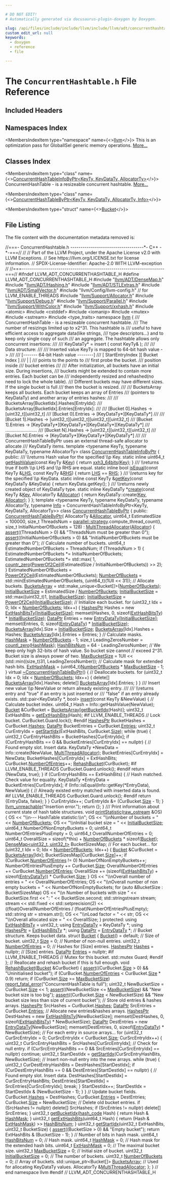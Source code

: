 ```yaml
---

# DO NOT EDIT!
# Automatically generated via docusaurus-plugin-doxygen by Doxygen.

slug: /api/files/include/include/llvm/include/llvm/adt/concurrenthashtable-h
custom_edit_url: null
keywords:
  - doxygen
  - reference
  - file

---
```





# The `ConcurrentHashtable.h` File Reference

<DoxygenPage pluginConfig={pluginConfig}>



## Included Headers

<IncludesList>
<IncludesListItem
  filePath="llvm/ADT/DenseMap.h"
  permalink="/docs/api/files/include/include/llvm/include/llvm/adt/densemap-h"
  isLocal="true" />
<IncludesListItem
  filePath="llvm/ADT/Hashing.h"
  permalink="/docs/api/files/include/include/llvm/include/llvm/adt/hashing-h"
  isLocal="true" />
<IncludesListItem
  filePath="llvm/ADT/STLExtras.h"
  permalink="/docs/api/files/include/include/llvm/include/llvm/adt/stlextras-h"
  isLocal="true" />
<IncludesListItem
  filePath="llvm/ADT/SmallVector.h"
  permalink="/docs/api/files/include/include/llvm/include/llvm/adt/smallvector-h"
  isLocal="true" />
<IncludesListItem
  filePath="llvm/Config/llvm-config.h"
  permalink=""
  isLocal="true" />
<IncludesListItem
  filePath="llvm/Support/Allocator.h"
  permalink="/docs/api/files/include/include/llvm/include/llvm/support/allocator-h"
  isLocal="true" />
<IncludesListItem
  filePath="llvm/Support/Debug.h"
  permalink="/docs/api/files/include/include/llvm/include/llvm/support/debug-h"
  isLocal="true" />
<IncludesListItem
  filePath="llvm/Support/Parallel.h"
  permalink="/docs/api/files/include/include/llvm/include/llvm/support/parallel-h"
  isLocal="true" />
<IncludesListItem
  filePath="llvm/Support/WithColor.h"
  permalink="/docs/api/files/include/include/llvm/include/llvm/support/withcolor-h"
  isLocal="true" />
<IncludesListItem
  filePath="llvm/Support/xxhash.h"
  permalink="/docs/api/files/include/include/llvm/include/llvm/support/xxhash-h"
  isLocal="true" />
<IncludesListItem
  filePath="atomic"
  permalink=""
  isLocal="false" />
<IncludesListItem
  filePath="cstddef"
  permalink=""
  isLocal="false" />
<IncludesListItem
  filePath="iomanip"
  permalink=""
  isLocal="false" />
<IncludesListItem
  filePath="mutex"
  permalink=""
  isLocal="false" />
<IncludesListItem
  filePath="sstream"
  permalink=""
  isLocal="false" />
<IncludesListItem
  filePath="type_traits"
  permalink=""
  isLocal="false" />
</IncludesList>

## Namespaces Index

<MembersIndex>

<MembersIndexItem
  type="namespace"
  name={<><a href="/docs/api/namespaces/llvm">llvm</a></>}>
This is an optimization pass for GlobalISel generic memory operations. <a href="/docs/api/namespaces/llvm/#details">More...</a>
</MembersIndexItem>

</MembersIndex>

## Classes Index

<MembersIndex>

<MembersIndexItem
  type="class"
  name={<><a href="/docs/api/classes/llvm/concurrenthashtableinfobyptr">ConcurrentHashTableInfoByPtr&lt;KeyTy, KeyDataTy, AllocatorTy&gt;</a></>}>
ConcurrentHashTable - is a resizeable concurrent hashtable. <a href="/docs/api/classes/llvm/concurrenthashtableinfobyptr/#details">More...</a>
</MembersIndexItem>

<MembersIndexItem
  type="class"
  name={<><a href="/docs/api/classes/llvm/concurrenthashtablebyptr">ConcurrentHashTableByPtr&lt;KeyTy, KeyDataTy, AllocatorTy, Info&gt;</a></>}>
</MembersIndexItem>

<MembersIndexItem
  type="struct"
  name={<><a href="/docs/api/structs/llvm/concurrenthashtablebyptr/bucket">Bucket</a></>}>
</MembersIndexItem>

</MembersIndex>


## File Listing

The file content with the documentation metadata removed is:

<ProgramListing>

<Link id="l00001" /><CodeLine lineNumber="1"><Highlight kind="comment">//===- ConcurrentHashtable.h ------------------------------------&#42;- C++ -&#42;-===//</Highlight><Highlight kind="normal"></Highlight></CodeLine>
<Link id="l00002" /><CodeLine lineNumber="2"><Highlight kind="normal"></Highlight><Highlight kind="comment">//</Highlight><Highlight kind="normal"></Highlight></CodeLine>
<Link id="l00003" /><CodeLine lineNumber="3"><Highlight kind="normal"></Highlight><Highlight kind="comment">// Part of the LLVM Project, under the Apache License v2.0 with LLVM Exceptions.</Highlight><Highlight kind="normal"></Highlight></CodeLine>
<Link id="l00004" /><CodeLine lineNumber="4"><Highlight kind="normal"></Highlight><Highlight kind="comment">// See https://llvm.org/LICENSE.txt for license information.</Highlight><Highlight kind="normal"></Highlight></CodeLine>
<Link id="l00005" /><CodeLine lineNumber="5"><Highlight kind="normal"></Highlight><Highlight kind="comment">// SPDX-License-Identifier: Apache-2.0 WITH LLVM-exception</Highlight><Highlight kind="normal"></Highlight></CodeLine>
<Link id="l00006" /><CodeLine lineNumber="6"><Highlight kind="normal"></Highlight><Highlight kind="comment">//</Highlight><Highlight kind="normal"></Highlight></CodeLine>
<Link id="l00007" /><CodeLine lineNumber="7"><Highlight kind="normal"></Highlight><Highlight kind="comment">//===----------------------------------------------------------------------===//</Highlight><Highlight kind="normal"></Highlight></CodeLine>
<Link id="l00008" /><CodeLine lineNumber="8"><Highlight kind="normal"></Highlight></CodeLine>
<Link id="l00009" /><CodeLine lineNumber="9"><Highlight kind="normal"></Highlight><Highlight kind="preprocessor">#ifndef LLVM&#95;ADT&#95;CONCURRENTHASHTABLE&#95;H</Highlight><Highlight kind="normal"></Highlight></CodeLine>
<Link id="l00010" /><CodeLine lineNumber="10"><Highlight kind="normal"></Highlight><Highlight kind="preprocessor">#define LLVM&#95;ADT&#95;CONCURRENTHASHTABLE&#95;H</Highlight><Highlight kind="normal"></Highlight></CodeLine>
<Link id="l00011" /><CodeLine lineNumber="11"><Highlight kind="normal"></Highlight></CodeLine>
<Link id="l00012" /><CodeLine lineNumber="12"><Highlight kind="normal"></Highlight><Highlight kind="preprocessor">#include &quot;<a href="/docs/api/files/include/include/llvm/include/llvm/adt/densemap-h">llvm/ADT/DenseMap.h</a>&quot;</Highlight><Highlight kind="normal"></Highlight></CodeLine>
<Link id="l00013" /><CodeLine lineNumber="13"><Highlight kind="normal"></Highlight><Highlight kind="preprocessor">#include &quot;<a href="/docs/api/files/include/include/llvm/include/llvm/adt/hashing-h">llvm/ADT/Hashing.h</a>&quot;</Highlight><Highlight kind="normal"></Highlight></CodeLine>
<Link id="l00014" /><CodeLine lineNumber="14"><Highlight kind="normal"></Highlight><Highlight kind="preprocessor">#include &quot;<a href="/docs/api/files/include/include/llvm/include/llvm/adt/stlextras-h">llvm/ADT/STLExtras.h</a>&quot;</Highlight><Highlight kind="normal"></Highlight></CodeLine>
<Link id="l00015" /><CodeLine lineNumber="15"><Highlight kind="normal"></Highlight><Highlight kind="preprocessor">#include &quot;<a href="/docs/api/files/include/include/llvm/include/llvm/adt/smallvector-h">llvm/ADT/SmallVector.h</a>&quot;</Highlight><Highlight kind="normal"></Highlight></CodeLine>
<Link id="l00016" /><CodeLine lineNumber="16"><Highlight kind="normal"></Highlight><Highlight kind="preprocessor">#include &quot;llvm/Config/llvm-config.h&quot;</Highlight><Highlight kind="normal"> </Highlight><Highlight kind="comment">// for LLVM&#95;ENABLE&#95;THREADS</Highlight><Highlight kind="normal"></Highlight></CodeLine>
<Link id="l00017" /><CodeLine lineNumber="17"><Highlight kind="normal"></Highlight><Highlight kind="preprocessor">#include &quot;<a href="/docs/api/files/include/include/llvm/include/llvm/support/allocator-h">llvm/Support/Allocator.h</a>&quot;</Highlight><Highlight kind="normal"></Highlight></CodeLine>
<Link id="l00018" /><CodeLine lineNumber="18"><Highlight kind="normal"></Highlight><Highlight kind="preprocessor">#include &quot;<a href="/docs/api/files/include/include/llvm/include/llvm/support/debug-h">llvm/Support/Debug.h</a>&quot;</Highlight><Highlight kind="normal"></Highlight></CodeLine>
<Link id="l00019" /><CodeLine lineNumber="19"><Highlight kind="normal"></Highlight><Highlight kind="preprocessor">#include &quot;<a href="/docs/api/files/include/include/llvm/include/llvm/support/parallel-h">llvm/Support/Parallel.h</a>&quot;</Highlight><Highlight kind="normal"></Highlight></CodeLine>
<Link id="l00020" /><CodeLine lineNumber="20"><Highlight kind="normal"></Highlight><Highlight kind="preprocessor">#include &quot;<a href="/docs/api/files/include/include/llvm/include/llvm/support/withcolor-h">llvm/Support/WithColor.h</a>&quot;</Highlight><Highlight kind="normal"></Highlight></CodeLine>
<Link id="l00021" /><CodeLine lineNumber="21"><Highlight kind="normal"></Highlight><Highlight kind="preprocessor">#include &quot;<a href="/docs/api/files/include/include/llvm/include/llvm/support/xxhash-h">llvm/Support/xxhash.h</a>&quot;</Highlight><Highlight kind="normal"></Highlight></CodeLine>
<Link id="l00022" /><CodeLine lineNumber="22"><Highlight kind="normal"></Highlight><Highlight kind="preprocessor">#include &lt;atomic&gt;</Highlight><Highlight kind="normal"></Highlight></CodeLine>
<Link id="l00023" /><CodeLine lineNumber="23"><Highlight kind="normal"></Highlight><Highlight kind="preprocessor">#include &lt;cstddef&gt;</Highlight><Highlight kind="normal"></Highlight></CodeLine>
<Link id="l00024" /><CodeLine lineNumber="24"><Highlight kind="normal"></Highlight><Highlight kind="preprocessor">#include &lt;iomanip&gt;</Highlight><Highlight kind="normal"></Highlight></CodeLine>
<Link id="l00025" /><CodeLine lineNumber="25"><Highlight kind="normal"></Highlight><Highlight kind="preprocessor">#include &lt;mutex&gt;</Highlight><Highlight kind="normal"></Highlight></CodeLine>
<Link id="l00026" /><CodeLine lineNumber="26"><Highlight kind="normal"></Highlight><Highlight kind="preprocessor">#include &lt;sstream&gt;</Highlight><Highlight kind="normal"></Highlight></CodeLine>
<Link id="l00027" /><CodeLine lineNumber="27"><Highlight kind="normal"></Highlight><Highlight kind="preprocessor">#include &lt;type&#95;traits&gt;</Highlight><Highlight kind="normal"></Highlight></CodeLine>
<Link id="l00028" /><CodeLine lineNumber="28"><Highlight kind="normal"></Highlight></CodeLine>
<Link id="l00029" /><CodeLine lineNumber="29"><Highlight kind="normal"></Highlight><Highlight kind="keyword">namespace </Highlight><Highlight kind="normal"><a href="/docs/api/namespaces/llvm">llvm</a> &#123;</Highlight></CodeLine>
<Link id="l00030" /><CodeLine lineNumber="30"><Highlight kind="normal"></Highlight><Highlight kind="comment"></Highlight></CodeLine>
<Link id="l00031" /><CodeLine lineNumber="31"><Highlight kind="comment">/// ConcurrentHashTable - is a resizeable concurrent hashtable.</Highlight></CodeLine>
<Link id="l00032" /><CodeLine lineNumber="32"><Highlight kind="comment">/// The number of resizings limited up to x2^31. This hashtable is</Highlight></CodeLine>
<Link id="l00033" /><CodeLine lineNumber="33"><Highlight kind="comment">/// useful to have efficient access to aggregate data(like strings,</Highlight></CodeLine>
<Link id="l00034" /><CodeLine lineNumber="34"><Highlight kind="comment">/// type descriptors...) and to keep only single copy of such</Highlight></CodeLine>
<Link id="l00035" /><CodeLine lineNumber="35"><Highlight kind="comment">/// an aggregate. The hashtable allows only concurrent insertions:</Highlight></CodeLine>
<Link id="l00036" /><CodeLine lineNumber="36"><Highlight kind="comment">///</Highlight></CodeLine>
<Link id="l00037" /><CodeLine lineNumber="37"><Highlight kind="comment">/// KeyDataTy&#42; = insert ( const KeyTy&amp; );</Highlight></CodeLine>
<Link id="l00038" /><CodeLine lineNumber="38"><Highlight kind="comment">///</Highlight></CodeLine>
<Link id="l00039" /><CodeLine lineNumber="39"><Highlight kind="comment">/// Data structure:</Highlight></CodeLine>
<Link id="l00040" /><CodeLine lineNumber="40"><Highlight kind="comment">///</Highlight></CodeLine>
<Link id="l00041" /><CodeLine lineNumber="41"><Highlight kind="comment">/// Inserted value KeyTy is mapped to 64-bit hash value -&gt;</Highlight></CodeLine>
<Link id="l00042" /><CodeLine lineNumber="42"><Highlight kind="comment">///</Highlight></CodeLine>
<Link id="l00043" /><CodeLine lineNumber="43"><Highlight kind="comment">///          &#91;------- 64-bit Hash value --------&#93;</Highlight></CodeLine>
<Link id="l00044" /><CodeLine lineNumber="44"><Highlight kind="comment">///          &#91;  StartEntryIndex &#93;&#91; Bucket Index &#93;</Highlight></CodeLine>
<Link id="l00045" /><CodeLine lineNumber="45"><Highlight kind="comment">///                    |                |</Highlight></CodeLine>
<Link id="l00046" /><CodeLine lineNumber="46"><Highlight kind="comment">///              points to the     points to</Highlight></CodeLine>
<Link id="l00047" /><CodeLine lineNumber="47"><Highlight kind="comment">///              first probe       the bucket.</Highlight></CodeLine>
<Link id="l00048" /><CodeLine lineNumber="48"><Highlight kind="comment">///              position inside</Highlight></CodeLine>
<Link id="l00049" /><CodeLine lineNumber="49"><Highlight kind="comment">///              bucket entries</Highlight></CodeLine>
<Link id="l00050" /><CodeLine lineNumber="50"><Highlight kind="comment">///</Highlight></CodeLine>
<Link id="l00051" /><CodeLine lineNumber="51"><Highlight kind="comment">/// After initialization, all buckets have an initial size. During insertions,</Highlight></CodeLine>
<Link id="l00052" /><CodeLine lineNumber="52"><Highlight kind="comment">/// buckets might be extended to contain more entries. Each bucket can be</Highlight></CodeLine>
<Link id="l00053" /><CodeLine lineNumber="53"><Highlight kind="comment">/// independently resized and rehashed(no need to lock the whole table).</Highlight></CodeLine>
<Link id="l00054" /><CodeLine lineNumber="54"><Highlight kind="comment">/// Different buckets may have different sizes. If the single bucket is full</Highlight></CodeLine>
<Link id="l00055" /><CodeLine lineNumber="55"><Highlight kind="comment">/// then the bucket is resized.</Highlight></CodeLine>
<Link id="l00056" /><CodeLine lineNumber="56"><Highlight kind="comment">///</Highlight></CodeLine>
<Link id="l00057" /><CodeLine lineNumber="57"><Highlight kind="comment">/// BucketsArray keeps all buckets. Each bucket keeps an array of Entries</Highlight></CodeLine>
<Link id="l00058" /><CodeLine lineNumber="58"><Highlight kind="comment">/// (pointers to KeyDataTy) and another array of entries hashes:</Highlight></CodeLine>
<Link id="l00059" /><CodeLine lineNumber="59"><Highlight kind="comment">///</Highlight></CodeLine>
<Link id="l00060" /><CodeLine lineNumber="60"><Highlight kind="comment">/// BucketsArray&#91;BucketIdx&#93;.Hashes&#91;EntryIdx&#93;:</Highlight></CodeLine>
<Link id="l00061" /><CodeLine lineNumber="61"><Highlight kind="comment">/// BucketsArray&#91;BucketIdx&#93;.Entries&#91;EntryIdx&#93;:</Highlight></CodeLine>
<Link id="l00062" /><CodeLine lineNumber="62"><Highlight kind="comment">///</Highlight></CodeLine>
<Link id="l00063" /><CodeLine lineNumber="63"><Highlight kind="comment">/// &#91;Bucket 0&#93;.Hashes -&gt; &#91;uint32&#95;t&#93;&#91;uint32&#95;t&#93;</Highlight></CodeLine>
<Link id="l00064" /><CodeLine lineNumber="64"><Highlight kind="comment">/// &#91;Bucket 0&#93;.Entries -&gt; &#91;KeyDataTy&#42;&#93;&#91;KeyDataTy&#42;&#93;</Highlight></CodeLine>
<Link id="l00065" /><CodeLine lineNumber="65"><Highlight kind="comment">///</Highlight></CodeLine>
<Link id="l00066" /><CodeLine lineNumber="66"><Highlight kind="comment">/// &#91;Bucket 1&#93;.Hashes -&gt; &#91;uint32&#95;t&#93;&#91;uint32&#95;t&#93;&#91;uint32&#95;t&#93;&#91;uint32&#95;t&#93;</Highlight></CodeLine>
<Link id="l00067" /><CodeLine lineNumber="67"><Highlight kind="comment">/// &#91;Bucket 1&#93;.Entries -&gt; &#91;KeyDataTy&#42;&#93;&#91;KeyDataTy&#42;&#93;&#91;KeyDataTy&#42;&#93;&#91;KeyDataTy&#42;&#93;</Highlight></CodeLine>
<Link id="l00068" /><CodeLine lineNumber="68"><Highlight kind="comment">///                      .........................</Highlight></CodeLine>
<Link id="l00069" /><CodeLine lineNumber="69"><Highlight kind="comment">/// &#91;Bucket N&#93;.Hashes -&gt; &#91;uint32&#95;t&#93;&#91;uint32&#95;t&#93;&#91;uint32&#95;t&#93;</Highlight></CodeLine>
<Link id="l00070" /><CodeLine lineNumber="70"><Highlight kind="comment">/// &#91;Bucket N&#93;.Entries -&gt; &#91;KeyDataTy&#42;&#93;&#91;KeyDataTy&#42;&#93;&#91;KeyDataTy&#42;&#93;</Highlight></CodeLine>
<Link id="l00071" /><CodeLine lineNumber="71"><Highlight kind="comment">///</Highlight></CodeLine>
<Link id="l00072" /><CodeLine lineNumber="72"><Highlight kind="comment">/// ConcurrentHashTableByPtr uses an external thread-safe allocator to allocate</Highlight></CodeLine>
<Link id="l00073" /><CodeLine lineNumber="73"><Highlight kind="comment">/// KeyDataTy items.</Highlight><Highlight kind="normal"></Highlight></CodeLine>
<Link id="l00074" /><CodeLine lineNumber="74"><Highlight kind="normal"></Highlight></CodeLine>
<Link id="l00075" /><CodeLine lineNumber="75"><Highlight kind="normal"></Highlight><Highlight kind="keyword">template</Highlight><Highlight kind="normal"> &lt;</Highlight><Highlight kind="keyword">typename</Highlight><Highlight kind="normal"> KeyTy, </Highlight><Highlight kind="keyword">typename</Highlight><Highlight kind="normal"> KeyDataTy, </Highlight><Highlight kind="keyword">typename</Highlight><Highlight kind="normal"> AllocatorTy&gt;</Highlight></CodeLine>
<Link id="l00076" /><CodeLine lineNumber="76" lineLink="/docs/api/classes/llvm/concurrenthashtableinfobyptr"><Highlight kind="normal"></Highlight><Highlight kind="keyword">class </Highlight><Highlight kind="normal"><a href="/docs/api/classes/llvm/concurrenthashtableinfobyptr">ConcurrentHashTableInfoByPtr</a> &#123;</Highlight></CodeLine>
<Link id="l00077" /><CodeLine lineNumber="77"><Highlight kind="normal"></Highlight><Highlight kind="keyword">public</Highlight><Highlight kind="normal">:</Highlight><Highlight kind="comment"></Highlight></CodeLine>
<Link id="l00078" /><CodeLine lineNumber="78"><Highlight kind="comment">  /// \\returns Hash value for the specified \\p Key.</Highlight><Highlight kind="normal"></Highlight></CodeLine>
<Link id="l00079" /><CodeLine lineNumber="79" lineLink="/docs/api/classes/llvm/concurrenthashtableinfobyptr/#abb20cdc9d073209d4c5c7ced28165d96"><Highlight kind="normal">  </Highlight><Highlight kind="keyword">static</Highlight><Highlight kind="normal"> </Highlight><Highlight kind="keyword">inline</Highlight><Highlight kind="normal"> uint64&#95;t <a href="/docs/api/classes/llvm/concurrenthashtableinfobyptr/#abb20cdc9d073209d4c5c7ced28165d96">getHashValue</a>(</Highlight><Highlight kind="keyword">const</Highlight><Highlight kind="normal"> KeyTy &amp;<a href="/docs/api/namespaces/llvm/#a98c6256d0644613c6b5b3e2ef06ef5ce">Key</a>) &#123;</Highlight></CodeLine>
<Link id="l00080" /><CodeLine lineNumber="80"><Highlight kind="normal">    </Highlight><Highlight kind="keywordflow">return</Highlight><Highlight kind="normal"> <a href="/docs/api/namespaces/llvm/#a23db35042db15bf83edbd2250ea0ee90">xxh3&#95;64bits</a>(<a href="/docs/api/namespaces/llvm/#a98c6256d0644613c6b5b3e2ef06ef5ce">Key</a>);</Highlight></CodeLine>
<Link id="l00081" /><CodeLine lineNumber="81"><Highlight kind="normal">  &#125;</Highlight></CodeLine>
<Link id="l00082" /><CodeLine lineNumber="82"><Highlight kind="normal"></Highlight><Highlight kind="comment"></Highlight></CodeLine>
<Link id="l00083" /><CodeLine lineNumber="83"><Highlight kind="comment">  /// \\returns true if both \\p LHS and \\p RHS are equal.</Highlight><Highlight kind="normal"></Highlight></CodeLine>
<Link id="l00084" /><CodeLine lineNumber="84" lineLink="/docs/api/classes/llvm/concurrenthashtableinfobyptr/#a7aefc852266534710249a877d4e89a96"><Highlight kind="normal">  </Highlight><Highlight kind="keyword">static</Highlight><Highlight kind="normal"> </Highlight><Highlight kind="keyword">inline</Highlight><Highlight kind="normal"> </Highlight><Highlight kind="keywordtype">bool</Highlight><Highlight kind="normal"> <a href="/docs/api/classes/llvm/concurrenthashtableinfobyptr/#a7aefc852266534710249a877d4e89a96">isEqual</a>(</Highlight><Highlight kind="keyword">const</Highlight><Highlight kind="normal"> KeyTy &amp;<a href="/docs/api/files/lib/lib/target/lib/target/x86/x86partialreduction-cpp/#a9e1483f7215664a2315c53c3558d9a8d">LHS</a>, </Highlight><Highlight kind="keyword">const</Highlight><Highlight kind="normal"> KeyTy &amp;<a href="/docs/api/files/lib/lib/target/lib/target/x86/x86partialreduction-cpp/#a87b8bfbbe9d8f7146d7f20a5fb42efd0">RHS</a>) &#123;</Highlight></CodeLine>
<Link id="l00085" /><CodeLine lineNumber="85"><Highlight kind="normal">    </Highlight><Highlight kind="keywordflow">return</Highlight><Highlight kind="normal"> <a href="/docs/api/files/lib/lib/target/lib/target/x86/x86partialreduction-cpp/#a9e1483f7215664a2315c53c3558d9a8d">LHS</a> == <a href="/docs/api/files/lib/lib/target/lib/target/x86/x86partialreduction-cpp/#a87b8bfbbe9d8f7146d7f20a5fb42efd0">RHS</a>;</Highlight></CodeLine>
<Link id="l00086" /><CodeLine lineNumber="86"><Highlight kind="normal">  &#125;</Highlight></CodeLine>
<Link id="l00087" /><CodeLine lineNumber="87"><Highlight kind="normal"></Highlight><Highlight kind="comment"></Highlight></CodeLine>
<Link id="l00088" /><CodeLine lineNumber="88"><Highlight kind="comment">  /// \\returns key for the specified \\p KeyData.</Highlight><Highlight kind="normal"></Highlight></CodeLine>
<Link id="l00089" /><CodeLine lineNumber="89" lineLink="/docs/api/classes/llvm/concurrenthashtableinfobyptr/#a3a77ca8506207a5a0751194113a265f5"><Highlight kind="normal">  </Highlight><Highlight kind="keyword">static</Highlight><Highlight kind="normal"> </Highlight><Highlight kind="keyword">inline</Highlight><Highlight kind="normal"> </Highlight><Highlight kind="keyword">const</Highlight><Highlight kind="normal"> KeyTy &amp;<a href="/docs/api/classes/llvm/concurrenthashtableinfobyptr/#a3a77ca8506207a5a0751194113a265f5">getKey</a>(</Highlight><Highlight kind="keyword">const</Highlight><Highlight kind="normal"> KeyDataTy &amp;KeyData) &#123;</Highlight></CodeLine>
<Link id="l00090" /><CodeLine lineNumber="90"><Highlight kind="normal">    </Highlight><Highlight kind="keywordflow">return</Highlight><Highlight kind="normal"> KeyData.getKey();</Highlight></CodeLine>
<Link id="l00091" /><CodeLine lineNumber="91"><Highlight kind="normal">  &#125;</Highlight></CodeLine>
<Link id="l00092" /><CodeLine lineNumber="92"><Highlight kind="normal"></Highlight><Highlight kind="comment"></Highlight></CodeLine>
<Link id="l00093" /><CodeLine lineNumber="93"><Highlight kind="comment">  /// \\returns newly created object of KeyDataTy type.</Highlight><Highlight kind="normal"></Highlight></CodeLine>
<Link id="l00094" /><CodeLine lineNumber="94" lineLink="/docs/api/classes/llvm/concurrenthashtableinfobyptr/#a3a4f4feeaa7367627785fa335b336c56"><Highlight kind="normal">  </Highlight><Highlight kind="keyword">static</Highlight><Highlight kind="normal"> </Highlight><Highlight kind="keyword">inline</Highlight><Highlight kind="normal"> KeyDataTy &#42;<a href="/docs/api/classes/llvm/concurrenthashtableinfobyptr/#a3a4f4feeaa7367627785fa335b336c56">create</a>(</Highlight><Highlight kind="keyword">const</Highlight><Highlight kind="normal"> KeyTy &amp;<a href="/docs/api/namespaces/llvm/#a98c6256d0644613c6b5b3e2ef06ef5ce">Key</a>, AllocatorTy &amp;<a href="/docs/api/files/lib/lib/codegen/regallocbasic-cpp/#ad5d00e1d77644d95847b9bf8da12b759">Allocator</a>) &#123;</Highlight></CodeLine>
<Link id="l00095" /><CodeLine lineNumber="95"><Highlight kind="normal">    </Highlight><Highlight kind="keywordflow">return</Highlight><Highlight kind="normal"> KeyDataTy::create(<a href="/docs/api/namespaces/llvm/#a98c6256d0644613c6b5b3e2ef06ef5ce">Key</a>, <a href="/docs/api/files/lib/lib/codegen/regallocbasic-cpp/#ad5d00e1d77644d95847b9bf8da12b759">Allocator</a>);</Highlight></CodeLine>
<Link id="l00096" /><CodeLine lineNumber="96"><Highlight kind="normal">  &#125;</Highlight></CodeLine>
<Link id="l00097" /><CodeLine lineNumber="97"><Highlight kind="normal">&#125;;</Highlight></CodeLine>
<Link id="l00098" /><CodeLine lineNumber="98"><Highlight kind="normal"></Highlight></CodeLine>
<Link id="l00099" /><CodeLine lineNumber="99"><Highlight kind="normal"></Highlight><Highlight kind="keyword">template</Highlight><Highlight kind="normal"> &lt;</Highlight><Highlight kind="keyword">typename</Highlight><Highlight kind="normal"> KeyTy, </Highlight><Highlight kind="keyword">typename</Highlight><Highlight kind="normal"> KeyDataTy, </Highlight><Highlight kind="keyword">typename</Highlight><Highlight kind="normal"> AllocatorTy,</Highlight></CodeLine>
<Link id="l00100" /><CodeLine lineNumber="100"><Highlight kind="normal">          </Highlight><Highlight kind="keyword">typename</Highlight><Highlight kind="normal"> <a href="/docs/api/files/lib/lib/codegen/lib/codegen/globalisel/cseinfo-cpp/#a75f8a8519c2c9b30e7c06dc5e256fffa">Info</a> =</Highlight></CodeLine>
<Link id="l00101" /><CodeLine lineNumber="101"><Highlight kind="normal">              ConcurrentHashTableInfoByPtr&lt;KeyTy, KeyDataTy, AllocatorTy&gt;&gt;</Highlight></CodeLine>
<Link id="l00102" /><CodeLine lineNumber="102" lineLink="/docs/api/classes/llvm/concurrenthashtablebyptr"><Highlight kind="normal"></Highlight><Highlight kind="keyword">class </Highlight><Highlight kind="normal"><a href="/docs/api/classes/llvm/concurrenthashtablebyptr/#aedb1b2d838f24c81b5c649395e24ef08">ConcurrentHashTableByPtr</a> &#123;</Highlight></CodeLine>
<Link id="l00103" /><CodeLine lineNumber="103"><Highlight kind="normal"></Highlight><Highlight kind="keyword">public</Highlight><Highlight kind="normal">:</Highlight></CodeLine>
<Link id="l00104" /><CodeLine lineNumber="104" lineLink="/docs/api/classes/llvm/concurrenthashtablebyptr/#aedb1b2d838f24c81b5c649395e24ef08"><Highlight kind="normal">  <a href="/docs/api/classes/llvm/concurrenthashtablebyptr/#aedb1b2d838f24c81b5c649395e24ef08">ConcurrentHashTableByPtr</a>(</Highlight></CodeLine>
<Link id="l00105" /><CodeLine lineNumber="105"><Highlight kind="normal">      AllocatorTy &amp;<a href="/docs/api/files/lib/lib/codegen/regallocbasic-cpp/#ad5d00e1d77644d95847b9bf8da12b759">Allocator</a>, uint64&#95;t EstimatedSize = 100000,</Highlight></CodeLine>
<Link id="l00106" /><CodeLine lineNumber="106"><Highlight kind="normal">      </Highlight><Highlight kind="keywordtype">size&#95;t</Highlight><Highlight kind="normal"> ThreadsNum = <a href="/docs/api/namespaces/llvm/parallel/#a68f04a4e2c26fa6b9cd7517dced50729">parallel::strategy</a>.compute&#95;thread&#95;count(),</Highlight></CodeLine>
<Link id="l00107" /><CodeLine lineNumber="107"><Highlight kind="normal">      </Highlight><Highlight kind="keywordtype">size&#95;t</Highlight><Highlight kind="normal"> InitialNumberOfBuckets = 128)</Highlight></CodeLine>
<Link id="l00108" /><CodeLine lineNumber="108"><Highlight kind="normal">      : <a href="/docs/api/classes/llvm/concurrenthashtablebyptr/#af35139c2a8f5bac9ccaa8fbdf71f575b">MultiThreadAllocator</a>(<a href="/docs/api/files/lib/lib/codegen/regallocbasic-cpp/#ad5d00e1d77644d95847b9bf8da12b759">Allocator</a>) &#123;</Highlight></CodeLine>
<Link id="l00109" /><CodeLine lineNumber="109"><Highlight kind="normal">    <a href="/docs/api/files/lib/lib/target/lib/target/amdgpu/silowercontrolflow-cpp/#a4868c5d81c5ccc98c47aeab6244346a0">assert</a>((ThreadsNum &gt; 0) &amp;&amp; </Highlight><Highlight kind="stringliteral">&quot;ThreadsNum must be greater than 0&quot;</Highlight><Highlight kind="normal">);</Highlight></CodeLine>
<Link id="l00110" /><CodeLine lineNumber="110"><Highlight kind="normal">    <a href="/docs/api/files/lib/lib/target/lib/target/amdgpu/silowercontrolflow-cpp/#a4868c5d81c5ccc98c47aeab6244346a0">assert</a>((InitialNumberOfBuckets &gt; 0) &amp;&amp;</Highlight></CodeLine>
<Link id="l00111" /><CodeLine lineNumber="111"><Highlight kind="normal">           </Highlight><Highlight kind="stringliteral">&quot;InitialNumberOfBuckets must be greater than 0&quot;</Highlight><Highlight kind="normal">);</Highlight></CodeLine>
<Link id="l00112" /><CodeLine lineNumber="112"><Highlight kind="normal"></Highlight></CodeLine>
<Link id="l00113" /><CodeLine lineNumber="113"><Highlight kind="normal">    </Highlight><Highlight kind="comment">// Calculate number of buckets.</Highlight><Highlight kind="normal"></Highlight></CodeLine>
<Link id="l00114" /><CodeLine lineNumber="114"><Highlight kind="normal">    uint64&#95;t EstimatedNumberOfBuckets = ThreadsNum;</Highlight></CodeLine>
<Link id="l00115" /><CodeLine lineNumber="115"><Highlight kind="normal">    </Highlight><Highlight kind="keywordflow">if</Highlight><Highlight kind="normal"> (ThreadsNum &gt; 1) &#123;</Highlight></CodeLine>
<Link id="l00116" /><CodeLine lineNumber="116"><Highlight kind="normal">      EstimatedNumberOfBuckets &#42;= InitialNumberOfBuckets;</Highlight></CodeLine>
<Link id="l00117" /><CodeLine lineNumber="117"><Highlight kind="normal">      EstimatedNumberOfBuckets &#42;= std::max(</Highlight></CodeLine>
<Link id="l00118" /><CodeLine lineNumber="118"><Highlight kind="normal">          1,</Highlight></CodeLine>
<Link id="l00119" /><CodeLine lineNumber="119"><Highlight kind="normal">          <a href="/docs/api/namespaces/llvm/#a57d2f9ee99e9e68cff564d0d579c8163">countr&#95;zero</a>(<a href="/docs/api/namespaces/llvm/#a5542d44947f8d964b5ce3b20ea719b44">PowerOf2Ceil</a>(EstimatedSize / InitialNumberOfBuckets)) &gt;&gt;</Highlight></CodeLine>
<Link id="l00120" /><CodeLine lineNumber="120"><Highlight kind="normal">              2);</Highlight></CodeLine>
<Link id="l00121" /><CodeLine lineNumber="121"><Highlight kind="normal">    &#125;</Highlight></CodeLine>
<Link id="l00122" /><CodeLine lineNumber="122"><Highlight kind="normal">    EstimatedNumberOfBuckets = <a href="/docs/api/namespaces/llvm/#a5542d44947f8d964b5ce3b20ea719b44">PowerOf2Ceil</a>(EstimatedNumberOfBuckets);</Highlight></CodeLine>
<Link id="l00123" /><CodeLine lineNumber="123"><Highlight kind="normal">    <a href="/docs/api/classes/llvm/concurrenthashtablebyptr/#aa62532a0a71ab55bbfc89fda24e23ed5">NumberOfBuckets</a> =</Highlight></CodeLine>
<Link id="l00124" /><CodeLine lineNumber="124"><Highlight kind="normal">        std::min(EstimatedNumberOfBuckets, (uint64&#95;t)(1Ull &lt;&lt; 31));</Highlight></CodeLine>
<Link id="l00125" /><CodeLine lineNumber="125"><Highlight kind="normal"></Highlight></CodeLine>
<Link id="l00126" /><CodeLine lineNumber="126"><Highlight kind="normal">    </Highlight><Highlight kind="comment">// Allocate buckets.</Highlight><Highlight kind="normal"></Highlight></CodeLine>
<Link id="l00127" /><CodeLine lineNumber="127"><Highlight kind="normal">    <a href="/docs/api/classes/llvm/concurrenthashtablebyptr/#a45da1a667c220a2ac0fedb7909854fdd">BucketsArray</a> = std::make&#95;unique&lt;Bucket&#91;&#93;&gt;(<a href="/docs/api/classes/llvm/concurrenthashtablebyptr/#aa62532a0a71ab55bbfc89fda24e23ed5">NumberOfBuckets</a>);</Highlight></CodeLine>
<Link id="l00128" /><CodeLine lineNumber="128"><Highlight kind="normal"></Highlight></CodeLine>
<Link id="l00129" /><CodeLine lineNumber="129"><Highlight kind="normal">    <a href="/docs/api/classes/llvm/concurrenthashtablebyptr/#adefb4d96f9a87300048d14536cb53d57">InitialBucketSize</a> = EstimatedSize / <a href="/docs/api/classes/llvm/concurrenthashtablebyptr/#aa62532a0a71ab55bbfc89fda24e23ed5">NumberOfBuckets</a>;</Highlight></CodeLine>
<Link id="l00130" /><CodeLine lineNumber="130"><Highlight kind="normal">    <a href="/docs/api/classes/llvm/concurrenthashtablebyptr/#adefb4d96f9a87300048d14536cb53d57">InitialBucketSize</a> = std::max((uint32&#95;t)1, <a href="/docs/api/classes/llvm/concurrenthashtablebyptr/#adefb4d96f9a87300048d14536cb53d57">InitialBucketSize</a>);</Highlight></CodeLine>
<Link id="l00131" /><CodeLine lineNumber="131"><Highlight kind="normal">    <a href="/docs/api/classes/llvm/concurrenthashtablebyptr/#adefb4d96f9a87300048d14536cb53d57">InitialBucketSize</a> = <a href="/docs/api/namespaces/llvm/#a5542d44947f8d964b5ce3b20ea719b44">PowerOf2Ceil</a>(<a href="/docs/api/classes/llvm/concurrenthashtablebyptr/#adefb4d96f9a87300048d14536cb53d57">InitialBucketSize</a>);</Highlight></CodeLine>
<Link id="l00132" /><CodeLine lineNumber="132"><Highlight kind="normal"></Highlight></CodeLine>
<Link id="l00133" /><CodeLine lineNumber="133"><Highlight kind="normal">    </Highlight><Highlight kind="comment">// Initialize each bucket.</Highlight><Highlight kind="normal"></Highlight></CodeLine>
<Link id="l00134" /><CodeLine lineNumber="134"><Highlight kind="normal">    </Highlight><Highlight kind="keywordflow">for</Highlight><Highlight kind="normal"> (uint32&#95;t Idx = 0; Idx &lt; <a href="/docs/api/classes/llvm/concurrenthashtablebyptr/#aa62532a0a71ab55bbfc89fda24e23ed5">NumberOfBuckets</a>; Idx++) &#123;</Highlight></CodeLine>
<Link id="l00135" /><CodeLine lineNumber="135"><Highlight kind="normal">      <a href="/docs/api/classes/llvm/concurrenthashtablebyptr/#a76ae32da073683b2d4d166533619df7b">HashesPtr</a> Hashes = </Highlight><Highlight kind="keyword">new</Highlight><Highlight kind="normal"> <a href="/docs/api/classes/llvm/concurrenthashtablebyptr/#aa3e778be998a13fea1fddd7272d378c9">ExtHashBitsTy</a>&#91;<a href="/docs/api/classes/llvm/concurrenthashtablebyptr/#adefb4d96f9a87300048d14536cb53d57">InitialBucketSize</a>&#93;;</Highlight></CodeLine>
<Link id="l00136" /><CodeLine lineNumber="136"><Highlight kind="normal">      memset(Hashes, 0, </Highlight><Highlight kind="keyword">sizeof</Highlight><Highlight kind="normal">(<a href="/docs/api/classes/llvm/concurrenthashtablebyptr/#aa3e778be998a13fea1fddd7272d378c9">ExtHashBitsTy</a>) &#42; <a href="/docs/api/classes/llvm/concurrenthashtablebyptr/#adefb4d96f9a87300048d14536cb53d57">InitialBucketSize</a>);</Highlight></CodeLine>
<Link id="l00137" /><CodeLine lineNumber="137"><Highlight kind="normal"></Highlight></CodeLine>
<Link id="l00138" /><CodeLine lineNumber="138"><Highlight kind="normal">      <a href="/docs/api/classes/llvm/concurrenthashtablebyptr/#a6aad12071c0bf07633da45ddffaacdb8">DataPtr</a> Entries = </Highlight><Highlight kind="keyword">new</Highlight><Highlight kind="normal"> <a href="/docs/api/classes/llvm/concurrenthashtablebyptr/#a6894f2cdd05844b8809e7e2039210fb7">EntryDataTy</a>&#91;<a href="/docs/api/classes/llvm/concurrenthashtablebyptr/#adefb4d96f9a87300048d14536cb53d57">InitialBucketSize</a>&#93;;</Highlight></CodeLine>
<Link id="l00139" /><CodeLine lineNumber="139"><Highlight kind="normal">      memset(Entries, 0, </Highlight><Highlight kind="keyword">sizeof</Highlight><Highlight kind="normal">(<a href="/docs/api/classes/llvm/concurrenthashtablebyptr/#a6894f2cdd05844b8809e7e2039210fb7">EntryDataTy</a>) &#42; <a href="/docs/api/classes/llvm/concurrenthashtablebyptr/#adefb4d96f9a87300048d14536cb53d57">InitialBucketSize</a>);</Highlight></CodeLine>
<Link id="l00140" /><CodeLine lineNumber="140"><Highlight kind="normal"></Highlight></CodeLine>
<Link id="l00141" /><CodeLine lineNumber="141"><Highlight kind="normal">      <a href="/docs/api/classes/llvm/concurrenthashtablebyptr/#a45da1a667c220a2ac0fedb7909854fdd">BucketsArray</a>&#91;Idx&#93;.Size = <a href="/docs/api/classes/llvm/concurrenthashtablebyptr/#adefb4d96f9a87300048d14536cb53d57">InitialBucketSize</a>;</Highlight></CodeLine>
<Link id="l00142" /><CodeLine lineNumber="142"><Highlight kind="normal">      <a href="/docs/api/classes/llvm/concurrenthashtablebyptr/#a45da1a667c220a2ac0fedb7909854fdd">BucketsArray</a>&#91;Idx&#93;.Hashes = Hashes;</Highlight></CodeLine>
<Link id="l00143" /><CodeLine lineNumber="143"><Highlight kind="normal">      <a href="/docs/api/classes/llvm/concurrenthashtablebyptr/#a45da1a667c220a2ac0fedb7909854fdd">BucketsArray</a>&#91;Idx&#93;.Entries = Entries;</Highlight></CodeLine>
<Link id="l00144" /><CodeLine lineNumber="144"><Highlight kind="normal">    &#125;</Highlight></CodeLine>
<Link id="l00145" /><CodeLine lineNumber="145"><Highlight kind="normal"></Highlight></CodeLine>
<Link id="l00146" /><CodeLine lineNumber="146"><Highlight kind="normal">    </Highlight><Highlight kind="comment">// Calculate masks.</Highlight><Highlight kind="normal"></Highlight></CodeLine>
<Link id="l00147" /><CodeLine lineNumber="147"><Highlight kind="normal">    <a href="/docs/api/classes/llvm/concurrenthashtablebyptr/#a88cae2ee8b5852e292ba945d9bf202ce">HashMask</a> = <a href="/docs/api/classes/llvm/concurrenthashtablebyptr/#aa62532a0a71ab55bbfc89fda24e23ed5">NumberOfBuckets</a> - 1;</Highlight></CodeLine>
<Link id="l00148" /><CodeLine lineNumber="148"><Highlight kind="normal"></Highlight></CodeLine>
<Link id="l00149" /><CodeLine lineNumber="149"><Highlight kind="normal">    </Highlight><Highlight kind="keywordtype">size&#95;t</Highlight><Highlight kind="normal"> LeadingZerosNumber = <a href="/docs/api/namespaces/llvm/#a66191f0bcc8c62b784819e9e96ceeba2">countl&#95;zero</a>(<a href="/docs/api/classes/llvm/concurrenthashtablebyptr/#a88cae2ee8b5852e292ba945d9bf202ce">HashMask</a>);</Highlight></CodeLine>
<Link id="l00150" /><CodeLine lineNumber="150"><Highlight kind="normal">    <a href="/docs/api/classes/llvm/concurrenthashtablebyptr/#a3062279d7619a6e1e925718e7057ba38">HashBitsNum</a> = 64 - LeadingZerosNumber;</Highlight></CodeLine>
<Link id="l00151" /><CodeLine lineNumber="151"><Highlight kind="normal"></Highlight></CodeLine>
<Link id="l00152" /><CodeLine lineNumber="152"><Highlight kind="normal">    </Highlight><Highlight kind="comment">// We keep only high 32-bits of hash value. So bucket size cannot</Highlight><Highlight kind="normal"></Highlight></CodeLine>
<Link id="l00153" /><CodeLine lineNumber="153"><Highlight kind="normal">    </Highlight><Highlight kind="comment">// exceed 2^31. Bucket size is always power of two.</Highlight><Highlight kind="normal"></Highlight></CodeLine>
<Link id="l00154" /><CodeLine lineNumber="154"><Highlight kind="normal">    <a href="/docs/api/classes/llvm/concurrenthashtablebyptr/#a5452a8e46c9edbecda4976ddac1f0e38">MaxBucketSize</a> = 1Ull &lt;&lt; (std::min((</Highlight><Highlight kind="keywordtype">size&#95;t</Highlight><Highlight kind="normal">)31, LeadingZerosNumber));</Highlight></CodeLine>
<Link id="l00155" /><CodeLine lineNumber="155"><Highlight kind="normal"></Highlight></CodeLine>
<Link id="l00156" /><CodeLine lineNumber="156"><Highlight kind="normal">    </Highlight><Highlight kind="comment">// Calculate mask for extended hash bits.</Highlight><Highlight kind="normal"></Highlight></CodeLine>
<Link id="l00157" /><CodeLine lineNumber="157"><Highlight kind="normal">    <a href="/docs/api/classes/llvm/concurrenthashtablebyptr/#a79fe851e75611aa5b65b7b32a99ffb30">ExtHashMask</a> = (uint64&#95;t)<a href="/docs/api/classes/llvm/concurrenthashtablebyptr/#aa62532a0a71ab55bbfc89fda24e23ed5">NumberOfBuckets</a> &#42; <a href="/docs/api/classes/llvm/concurrenthashtablebyptr/#a5452a8e46c9edbecda4976ddac1f0e38">MaxBucketSize</a> - 1;</Highlight></CodeLine>
<Link id="l00158" /><CodeLine lineNumber="158"><Highlight kind="normal">  &#125;</Highlight></CodeLine>
<Link id="l00159" /><CodeLine lineNumber="159"><Highlight kind="normal"></Highlight></CodeLine>
<Link id="l00160" /><CodeLine lineNumber="160" lineLink="/docs/api/classes/llvm/concurrenthashtablebyptr/#a2b0501783145a93d5caf9d61fac6c645"><Highlight kind="normal">  </Highlight><Highlight kind="keyword">virtual</Highlight><Highlight kind="normal"> <a href="/docs/api/classes/llvm/concurrenthashtablebyptr/#a2b0501783145a93d5caf9d61fac6c645">~ConcurrentHashTableByPtr</a>() &#123;</Highlight></CodeLine>
<Link id="l00161" /><CodeLine lineNumber="161"><Highlight kind="normal">    </Highlight><Highlight kind="comment">// Deallocate buckets.</Highlight><Highlight kind="normal"></Highlight></CodeLine>
<Link id="l00162" /><CodeLine lineNumber="162"><Highlight kind="normal">    </Highlight><Highlight kind="keywordflow">for</Highlight><Highlight kind="normal"> (uint32&#95;t Idx = 0; Idx &lt; <a href="/docs/api/classes/llvm/concurrenthashtablebyptr/#aa62532a0a71ab55bbfc89fda24e23ed5">NumberOfBuckets</a>; Idx++) &#123;</Highlight></CodeLine>
<Link id="l00163" /><CodeLine lineNumber="163"><Highlight kind="normal">      </Highlight><Highlight kind="keyword">delete</Highlight><Highlight kind="normal">&#91;&#93; <a href="/docs/api/classes/llvm/concurrenthashtablebyptr/#a45da1a667c220a2ac0fedb7909854fdd">BucketsArray</a>&#91;Idx&#93;.Hashes;</Highlight></CodeLine>
<Link id="l00164" /><CodeLine lineNumber="164"><Highlight kind="normal">      </Highlight><Highlight kind="keyword">delete</Highlight><Highlight kind="normal">&#91;&#93; <a href="/docs/api/classes/llvm/concurrenthashtablebyptr/#a45da1a667c220a2ac0fedb7909854fdd">BucketsArray</a>&#91;Idx&#93;.Entries;</Highlight></CodeLine>
<Link id="l00165" /><CodeLine lineNumber="165"><Highlight kind="normal">    &#125;</Highlight></CodeLine>
<Link id="l00166" /><CodeLine lineNumber="166"><Highlight kind="normal">  &#125;</Highlight></CodeLine>
<Link id="l00167" /><CodeLine lineNumber="167"><Highlight kind="normal"></Highlight><Highlight kind="comment"></Highlight></CodeLine>
<Link id="l00168" /><CodeLine lineNumber="168"><Highlight kind="comment">  /// Insert new value \\p NewValue or return already existing entry.</Highlight></CodeLine>
<Link id="l00169" /><CodeLine lineNumber="169"><Highlight kind="comment">  ///</Highlight></CodeLine>
<Link id="l00170" /><CodeLine lineNumber="170"><Highlight kind="comment">  /// \\returns entry and &quot;true&quot; if an entry is just inserted or</Highlight></CodeLine>
<Link id="l00171" /><CodeLine lineNumber="171"><Highlight kind="comment">  /// &quot;false&quot; if an entry already exists.</Highlight><Highlight kind="normal"></Highlight></CodeLine>
<Link id="l00172" /><CodeLine lineNumber="172" lineLink="/docs/api/classes/llvm/concurrenthashtablebyptr/#a05f04083a96d1718f46e8f875425e636"><Highlight kind="normal">  std::pair&lt;KeyDataTy &#42;, bool&gt; <a href="/docs/api/classes/llvm/concurrenthashtablebyptr/#a05f04083a96d1718f46e8f875425e636">insert</a>(</Highlight><Highlight kind="keyword">const</Highlight><Highlight kind="normal"> KeyTy &amp;NewValue) &#123;</Highlight></CodeLine>
<Link id="l00173" /><CodeLine lineNumber="173"><Highlight kind="normal">    </Highlight><Highlight kind="comment">// Calculate bucket index.</Highlight><Highlight kind="normal"></Highlight></CodeLine>
<Link id="l00174" /><CodeLine lineNumber="174"><Highlight kind="normal">    uint64&#95;t Hash = Info::getHashValue(NewValue);</Highlight></CodeLine>
<Link id="l00175" /><CodeLine lineNumber="175"><Highlight kind="normal">    <a href="/docs/api/structs/llvm/concurrenthashtablebyptr/bucket">Bucket</a> &amp;CurBucket = <a href="/docs/api/classes/llvm/concurrenthashtablebyptr/#a45da1a667c220a2ac0fedb7909854fdd">BucketsArray</a>&#91;<a href="/docs/api/classes/llvm/concurrenthashtablebyptr/#a857ab9b7da763acc25c658249b28392b">getBucketIdx</a>(Hash)&#93;;</Highlight></CodeLine>
<Link id="l00176" /><CodeLine lineNumber="176"><Highlight kind="normal">    uint32&#95;t ExtHashBits = <a href="/docs/api/classes/llvm/concurrenthashtablebyptr/#ae8cffee93b5b0c062e8d97e379bb1ef1">getExtHashBits</a>(Hash);</Highlight></CodeLine>
<Link id="l00177" /><CodeLine lineNumber="177"><Highlight kind="normal"></Highlight></CodeLine>
<Link id="l00178" /><CodeLine lineNumber="178"><Highlight kind="normal"></Highlight><Highlight kind="preprocessor">#if LLVM&#95;ENABLE&#95;THREADS</Highlight><Highlight kind="normal"></Highlight></CodeLine>
<Link id="l00179" /><CodeLine lineNumber="179"><Highlight kind="normal">    </Highlight><Highlight kind="comment">// Lock bucket.</Highlight><Highlight kind="normal"></Highlight></CodeLine>
<Link id="l00180" /><CodeLine lineNumber="180"><Highlight kind="normal">    CurBucket.Guard.lock();</Highlight></CodeLine>
<Link id="l00181" /><CodeLine lineNumber="181"><Highlight kind="normal"></Highlight><Highlight kind="preprocessor">#endif</Highlight><Highlight kind="normal"></Highlight></CodeLine>
<Link id="l00182" /><CodeLine lineNumber="182"><Highlight kind="normal"></Highlight></CodeLine>
<Link id="l00183" /><CodeLine lineNumber="183"><Highlight kind="normal">    <a href="/docs/api/classes/llvm/concurrenthashtablebyptr/#a76ae32da073683b2d4d166533619df7b">HashesPtr</a> BucketHashes = CurBucket.<a href="/docs/api/structs/llvm/concurrenthashtablebyptr/bucket/#a7b75e8b63cf9b1849f0310f3d82acb28">Hashes</a>;</Highlight></CodeLine>
<Link id="l00184" /><CodeLine lineNumber="184"><Highlight kind="normal">    <a href="/docs/api/classes/llvm/concurrenthashtablebyptr/#a6aad12071c0bf07633da45ddffaacdb8">DataPtr</a> BucketEntries = CurBucket.<a href="/docs/api/structs/llvm/concurrenthashtablebyptr/bucket/#a49298c812045349a99ae5d9c1f66f887">Entries</a>;</Highlight></CodeLine>
<Link id="l00185" /><CodeLine lineNumber="185"><Highlight kind="normal">    uint32&#95;t CurEntryIdx = <a href="/docs/api/classes/llvm/concurrenthashtablebyptr/#a168883c86f9ce8b870444e70b6764735">getStartIdx</a>(ExtHashBits, CurBucket.<a href="/docs/api/structs/llvm/concurrenthashtablebyptr/bucket/#aa615b1ffd20a1385b4fa159a306d2b5e">Size</a>);</Highlight></CodeLine>
<Link id="l00186" /><CodeLine lineNumber="186"><Highlight kind="normal"></Highlight></CodeLine>
<Link id="l00187" /><CodeLine lineNumber="187"><Highlight kind="normal">    </Highlight><Highlight kind="keywordflow">while</Highlight><Highlight kind="normal"> (</Highlight><Highlight kind="keyword">true</Highlight><Highlight kind="normal">) &#123;</Highlight></CodeLine>
<Link id="l00188" /><CodeLine lineNumber="188"><Highlight kind="normal">      uint32&#95;t CurEntryHashBits = BucketHashes&#91;CurEntryIdx&#93;;</Highlight></CodeLine>
<Link id="l00189" /><CodeLine lineNumber="189"><Highlight kind="normal"></Highlight></CodeLine>
<Link id="l00190" /><CodeLine lineNumber="190"><Highlight kind="normal">      </Highlight><Highlight kind="keywordflow">if</Highlight><Highlight kind="normal"> (CurEntryHashBits == 0 &amp;&amp; BucketEntries&#91;CurEntryIdx&#93; == </Highlight><Highlight kind="keyword">nullptr</Highlight><Highlight kind="normal">) &#123;</Highlight></CodeLine>
<Link id="l00191" /><CodeLine lineNumber="191"><Highlight kind="normal">        </Highlight><Highlight kind="comment">// Found empty slot. Insert data.</Highlight><Highlight kind="normal"></Highlight></CodeLine>
<Link id="l00192" /><CodeLine lineNumber="192"><Highlight kind="normal">        KeyDataTy &#42;NewData = Info::create(NewValue, <a href="/docs/api/classes/llvm/concurrenthashtablebyptr/#af35139c2a8f5bac9ccaa8fbdf71f575b">MultiThreadAllocator</a>);</Highlight></CodeLine>
<Link id="l00193" /><CodeLine lineNumber="193"><Highlight kind="normal">        BucketEntries&#91;CurEntryIdx&#93; = NewData;</Highlight></CodeLine>
<Link id="l00194" /><CodeLine lineNumber="194"><Highlight kind="normal">        BucketHashes&#91;CurEntryIdx&#93; = ExtHashBits;</Highlight></CodeLine>
<Link id="l00195" /><CodeLine lineNumber="195"><Highlight kind="normal"></Highlight></CodeLine>
<Link id="l00196" /><CodeLine lineNumber="196"><Highlight kind="normal">        CurBucket.<a href="/docs/api/structs/llvm/concurrenthashtablebyptr/bucket/#ab2b0b6cb8e9ed68ff3a3ab5e5ed90548">NumberOfEntries</a>++;</Highlight></CodeLine>
<Link id="l00197" /><CodeLine lineNumber="197"><Highlight kind="normal">        <a href="/docs/api/classes/llvm/concurrenthashtablebyptr/#ade6907f5a5422e625635b35e22dfe10a">RehashBucket</a>(CurBucket);</Highlight></CodeLine>
<Link id="l00198" /><CodeLine lineNumber="198"><Highlight kind="normal"></Highlight></CodeLine>
<Link id="l00199" /><CodeLine lineNumber="199"><Highlight kind="normal"></Highlight><Highlight kind="preprocessor">#if LLVM&#95;ENABLE&#95;THREADS</Highlight><Highlight kind="normal"></Highlight></CodeLine>
<Link id="l00200" /><CodeLine lineNumber="200"><Highlight kind="normal">        CurBucket.Guard.unlock();</Highlight></CodeLine>
<Link id="l00201" /><CodeLine lineNumber="201"><Highlight kind="normal"></Highlight><Highlight kind="preprocessor">#endif</Highlight><Highlight kind="normal"></Highlight></CodeLine>
<Link id="l00202" /><CodeLine lineNumber="202"><Highlight kind="normal"></Highlight></CodeLine>
<Link id="l00203" /><CodeLine lineNumber="203"><Highlight kind="normal">        </Highlight><Highlight kind="keywordflow">return</Highlight><Highlight kind="normal"> &#123;NewData, </Highlight><Highlight kind="keyword">true</Highlight><Highlight kind="normal">&#125;;</Highlight></CodeLine>
<Link id="l00204" /><CodeLine lineNumber="204"><Highlight kind="normal">      &#125;</Highlight></CodeLine>
<Link id="l00205" /><CodeLine lineNumber="205"><Highlight kind="normal"></Highlight></CodeLine>
<Link id="l00206" /><CodeLine lineNumber="206"><Highlight kind="normal">      </Highlight><Highlight kind="keywordflow">if</Highlight><Highlight kind="normal"> (CurEntryHashBits == ExtHashBits) &#123;</Highlight></CodeLine>
<Link id="l00207" /><CodeLine lineNumber="207"><Highlight kind="normal">        </Highlight><Highlight kind="comment">// Hash matched. Check value for equality.</Highlight><Highlight kind="normal"></Highlight></CodeLine>
<Link id="l00208" /><CodeLine lineNumber="208"><Highlight kind="normal">        KeyDataTy &#42;EntryData = BucketEntries&#91;CurEntryIdx&#93;;</Highlight></CodeLine>
<Link id="l00209" /><CodeLine lineNumber="209"><Highlight kind="normal">        </Highlight><Highlight kind="keywordflow">if</Highlight><Highlight kind="normal"> (Info::isEqual(Info::getKey(&#42;EntryData), NewValue)) &#123;</Highlight></CodeLine>
<Link id="l00210" /><CodeLine lineNumber="210"><Highlight kind="normal">          </Highlight><Highlight kind="comment">// Already existed entry matched with inserted data is found.</Highlight><Highlight kind="normal"></Highlight></CodeLine>
<Link id="l00211" /><CodeLine lineNumber="211"><Highlight kind="normal"></Highlight><Highlight kind="preprocessor">#if LLVM&#95;ENABLE&#95;THREADS</Highlight><Highlight kind="normal"></Highlight></CodeLine>
<Link id="l00212" /><CodeLine lineNumber="212"><Highlight kind="normal">          CurBucket.Guard.unlock();</Highlight></CodeLine>
<Link id="l00213" /><CodeLine lineNumber="213"><Highlight kind="normal"></Highlight><Highlight kind="preprocessor">#endif</Highlight><Highlight kind="normal"></Highlight></CodeLine>
<Link id="l00214" /><CodeLine lineNumber="214"><Highlight kind="normal"></Highlight></CodeLine>
<Link id="l00215" /><CodeLine lineNumber="215"><Highlight kind="normal">          </Highlight><Highlight kind="keywordflow">return</Highlight><Highlight kind="normal"> &#123;EntryData, </Highlight><Highlight kind="keyword">false</Highlight><Highlight kind="normal">&#125;;</Highlight></CodeLine>
<Link id="l00216" /><CodeLine lineNumber="216"><Highlight kind="normal">        &#125;</Highlight></CodeLine>
<Link id="l00217" /><CodeLine lineNumber="217"><Highlight kind="normal">      &#125;</Highlight></CodeLine>
<Link id="l00218" /><CodeLine lineNumber="218"><Highlight kind="normal"></Highlight></CodeLine>
<Link id="l00219" /><CodeLine lineNumber="219"><Highlight kind="normal">      CurEntryIdx++;</Highlight></CodeLine>
<Link id="l00220" /><CodeLine lineNumber="220"><Highlight kind="normal">      CurEntryIdx &amp;= (CurBucket.<a href="/docs/api/structs/llvm/concurrenthashtablebyptr/bucket/#aa615b1ffd20a1385b4fa159a306d2b5e">Size</a> - 1);</Highlight></CodeLine>
<Link id="l00221" /><CodeLine lineNumber="221"><Highlight kind="normal">    &#125;</Highlight></CodeLine>
<Link id="l00222" /><CodeLine lineNumber="222"><Highlight kind="normal"></Highlight></CodeLine>
<Link id="l00223" /><CodeLine lineNumber="223"><Highlight kind="normal">    <a href="/docs/api/files/include/include/llvm/include/llvm/support/errorhandling-h/#ace243f5c25697a1107cce46626b3dc94">llvm&#95;unreachable</a>(</Highlight><Highlight kind="stringliteral">&quot;Insertion error.&quot;</Highlight><Highlight kind="normal">);</Highlight></CodeLine>
<Link id="l00224" /><CodeLine lineNumber="224"><Highlight kind="normal">    </Highlight><Highlight kind="keywordflow">return</Highlight><Highlight kind="normal"> &#123;&#125;;</Highlight></CodeLine>
<Link id="l00225" /><CodeLine lineNumber="225"><Highlight kind="normal">  &#125;</Highlight></CodeLine>
<Link id="l00226" /><CodeLine lineNumber="226"><Highlight kind="normal"></Highlight><Highlight kind="comment"></Highlight></CodeLine>
<Link id="l00227" /><CodeLine lineNumber="227"><Highlight kind="comment">  /// Print information about current state of hash table structures.</Highlight><Highlight kind="normal"></Highlight></CodeLine>
<Link id="l00228" /><CodeLine lineNumber="228" lineLink="/docs/api/classes/llvm/concurrenthashtablebyptr/#ac62bbcb37f3fbd47a66763f0125e9829"><Highlight kind="normal">  </Highlight><Highlight kind="keywordtype">void</Highlight><Highlight kind="normal"> <a href="/docs/api/classes/llvm/concurrenthashtablebyptr/#ac62bbcb37f3fbd47a66763f0125e9829">printStatistic</a>(<a href="/docs/api/classes/llvm/raw-ostream">raw&#95;ostream</a> &amp;OS) &#123;</Highlight></CodeLine>
<Link id="l00229" /><CodeLine lineNumber="229"><Highlight kind="normal">    OS &lt;&lt; </Highlight><Highlight kind="stringliteral">&quot;\\n--- HashTable statistic:\\n&quot;</Highlight><Highlight kind="normal">;</Highlight></CodeLine>
<Link id="l00230" /><CodeLine lineNumber="230"><Highlight kind="normal">    OS &lt;&lt; </Highlight><Highlight kind="stringliteral">&quot;\\nNumber of buckets = &quot;</Highlight><Highlight kind="normal"> &lt;&lt; <a href="/docs/api/classes/llvm/concurrenthashtablebyptr/#aa62532a0a71ab55bbfc89fda24e23ed5">NumberOfBuckets</a>;</Highlight></CodeLine>
<Link id="l00231" /><CodeLine lineNumber="231"><Highlight kind="normal">    OS &lt;&lt; </Highlight><Highlight kind="stringliteral">&quot;\\nInitial bucket size = &quot;</Highlight><Highlight kind="normal"> &lt;&lt; <a href="/docs/api/classes/llvm/concurrenthashtablebyptr/#adefb4d96f9a87300048d14536cb53d57">InitialBucketSize</a>;</Highlight></CodeLine>
<Link id="l00232" /><CodeLine lineNumber="232"><Highlight kind="normal"></Highlight></CodeLine>
<Link id="l00233" /><CodeLine lineNumber="233"><Highlight kind="normal">    uint64&#95;t NumberOfNonEmptyBuckets = 0;</Highlight></CodeLine>
<Link id="l00234" /><CodeLine lineNumber="234"><Highlight kind="normal">    uint64&#95;t NumberOfEntriesPlusEmpty = 0;</Highlight></CodeLine>
<Link id="l00235" /><CodeLine lineNumber="235"><Highlight kind="normal">    uint64&#95;t OverallNumberOfEntries = 0;</Highlight></CodeLine>
<Link id="l00236" /><CodeLine lineNumber="236"><Highlight kind="normal">    uint64&#95;t OverallSize = </Highlight><Highlight kind="keyword">sizeof</Highlight><Highlight kind="normal">(&#42;this) + <a href="/docs/api/classes/llvm/concurrenthashtablebyptr/#aa62532a0a71ab55bbfc89fda24e23ed5">NumberOfBuckets</a> &#42; </Highlight><Highlight kind="keyword">sizeof</Highlight><Highlight kind="normal">(<a href="/docs/api/structs/llvm/concurrenthashtablebyptr/bucket">Bucket</a>);</Highlight></CodeLine>
<Link id="l00237" /><CodeLine lineNumber="237"><Highlight kind="normal"></Highlight></CodeLine>
<Link id="l00238" /><CodeLine lineNumber="238"><Highlight kind="normal">    <a href="/docs/api/classes/llvm/densemap">DenseMap&lt;uint32&#95;t, uint32&#95;t&gt;</a> BucketSizesMap;</Highlight></CodeLine>
<Link id="l00239" /><CodeLine lineNumber="239"><Highlight kind="normal"></Highlight></CodeLine>
<Link id="l00240" /><CodeLine lineNumber="240"><Highlight kind="normal">    </Highlight><Highlight kind="comment">// For each bucket...</Highlight><Highlight kind="normal"></Highlight></CodeLine>
<Link id="l00241" /><CodeLine lineNumber="241"><Highlight kind="normal">    </Highlight><Highlight kind="keywordflow">for</Highlight><Highlight kind="normal"> (uint32&#95;t Idx = 0; Idx &lt; <a href="/docs/api/classes/llvm/concurrenthashtablebyptr/#aa62532a0a71ab55bbfc89fda24e23ed5">NumberOfBuckets</a>; Idx++) &#123;</Highlight></CodeLine>
<Link id="l00242" /><CodeLine lineNumber="242"><Highlight kind="normal">      <a href="/docs/api/structs/llvm/concurrenthashtablebyptr/bucket">Bucket</a> &amp;CurBucket = <a href="/docs/api/classes/llvm/concurrenthashtablebyptr/#a45da1a667c220a2ac0fedb7909854fdd">BucketsArray</a>&#91;Idx&#93;;</Highlight></CodeLine>
<Link id="l00243" /><CodeLine lineNumber="243"><Highlight kind="normal"></Highlight></CodeLine>
<Link id="l00244" /><CodeLine lineNumber="244"><Highlight kind="normal">      BucketSizesMap&#91;CurBucket.<a href="/docs/api/structs/llvm/concurrenthashtablebyptr/bucket/#aa615b1ffd20a1385b4fa159a306d2b5e">Size</a>&#93;++;</Highlight></CodeLine>
<Link id="l00245" /><CodeLine lineNumber="245"><Highlight kind="normal"></Highlight></CodeLine>
<Link id="l00246" /><CodeLine lineNumber="246"><Highlight kind="normal">      </Highlight><Highlight kind="keywordflow">if</Highlight><Highlight kind="normal"> (CurBucket.<a href="/docs/api/structs/llvm/concurrenthashtablebyptr/bucket/#ab2b0b6cb8e9ed68ff3a3ab5e5ed90548">NumberOfEntries</a> != 0)</Highlight></CodeLine>
<Link id="l00247" /><CodeLine lineNumber="247"><Highlight kind="normal">        NumberOfNonEmptyBuckets++;</Highlight></CodeLine>
<Link id="l00248" /><CodeLine lineNumber="248"><Highlight kind="normal">      NumberOfEntriesPlusEmpty += CurBucket.<a href="/docs/api/structs/llvm/concurrenthashtablebyptr/bucket/#aa615b1ffd20a1385b4fa159a306d2b5e">Size</a>;</Highlight></CodeLine>
<Link id="l00249" /><CodeLine lineNumber="249"><Highlight kind="normal">      OverallNumberOfEntries += CurBucket.<a href="/docs/api/structs/llvm/concurrenthashtablebyptr/bucket/#ab2b0b6cb8e9ed68ff3a3ab5e5ed90548">NumberOfEntries</a>;</Highlight></CodeLine>
<Link id="l00250" /><CodeLine lineNumber="250"><Highlight kind="normal">      OverallSize +=</Highlight></CodeLine>
<Link id="l00251" /><CodeLine lineNumber="251"><Highlight kind="normal">          (</Highlight><Highlight kind="keyword">sizeof</Highlight><Highlight kind="normal">(<a href="/docs/api/classes/llvm/concurrenthashtablebyptr/#aa3e778be998a13fea1fddd7272d378c9">ExtHashBitsTy</a>) + </Highlight><Highlight kind="keyword">sizeof</Highlight><Highlight kind="normal">(<a href="/docs/api/classes/llvm/concurrenthashtablebyptr/#a6894f2cdd05844b8809e7e2039210fb7">EntryDataTy</a>)) &#42; CurBucket.<a href="/docs/api/structs/llvm/concurrenthashtablebyptr/bucket/#aa615b1ffd20a1385b4fa159a306d2b5e">Size</a>;</Highlight></CodeLine>
<Link id="l00252" /><CodeLine lineNumber="252"><Highlight kind="normal">    &#125;</Highlight></CodeLine>
<Link id="l00253" /><CodeLine lineNumber="253"><Highlight kind="normal"></Highlight></CodeLine>
<Link id="l00254" /><CodeLine lineNumber="254"><Highlight kind="normal">    OS &lt;&lt; </Highlight><Highlight kind="stringliteral">&quot;\\nOverall number of entries = &quot;</Highlight><Highlight kind="normal"> &lt;&lt; OverallNumberOfEntries;</Highlight></CodeLine>
<Link id="l00255" /><CodeLine lineNumber="255"><Highlight kind="normal">    OS &lt;&lt; </Highlight><Highlight kind="stringliteral">&quot;\\nOverall number of non empty buckets = &quot;</Highlight><Highlight kind="normal"> &lt;&lt; NumberOfNonEmptyBuckets;</Highlight></CodeLine>
<Link id="l00256" /><CodeLine lineNumber="256"><Highlight kind="normal">    </Highlight><Highlight kind="keywordflow">for</Highlight><Highlight kind="normal"> (</Highlight><Highlight kind="keyword">auto</Highlight><Highlight kind="normal"> &amp;BucketSize : BucketSizesMap)</Highlight></CodeLine>
<Link id="l00257" /><CodeLine lineNumber="257"><Highlight kind="normal">      OS &lt;&lt; </Highlight><Highlight kind="stringliteral">&quot;\\n Number of buckets with size &quot;</Highlight><Highlight kind="normal"> &lt;&lt; BucketSize.first &lt;&lt; </Highlight><Highlight kind="stringliteral">&quot;: &quot;</Highlight><Highlight kind="normal"></Highlight></CodeLine>
<Link id="l00258" /><CodeLine lineNumber="258"><Highlight kind="normal">         &lt;&lt; BucketSize.second;</Highlight></CodeLine>
<Link id="l00259" /><CodeLine lineNumber="259"><Highlight kind="normal"></Highlight></CodeLine>
<Link id="l00260" /><CodeLine lineNumber="260"><Highlight kind="normal">    std::stringstream stream;</Highlight></CodeLine>
<Link id="l00261" /><CodeLine lineNumber="261"><Highlight kind="normal">    stream &lt;&lt; std::fixed &lt;&lt; std::setprecision(2)</Highlight></CodeLine>
<Link id="l00262" /><CodeLine lineNumber="262"><Highlight kind="normal">           &lt;&lt; ((float)OverallNumberOfEntries / (float)NumberOfEntriesPlusEmpty);</Highlight></CodeLine>
<Link id="l00263" /><CodeLine lineNumber="263"><Highlight kind="normal">    std::string str = stream.str();</Highlight></CodeLine>
<Link id="l00264" /><CodeLine lineNumber="264"><Highlight kind="normal"></Highlight></CodeLine>
<Link id="l00265" /><CodeLine lineNumber="265"><Highlight kind="normal">    OS &lt;&lt; </Highlight><Highlight kind="stringliteral">&quot;\\nLoad factor = &quot;</Highlight><Highlight kind="normal"> &lt;&lt; str;</Highlight></CodeLine>
<Link id="l00266" /><CodeLine lineNumber="266"><Highlight kind="normal">    OS &lt;&lt; </Highlight><Highlight kind="stringliteral">&quot;\\nOverall allocated size = &quot;</Highlight><Highlight kind="normal"> &lt;&lt; OverallSize;</Highlight></CodeLine>
<Link id="l00267" /><CodeLine lineNumber="267"><Highlight kind="normal">  &#125;</Highlight></CodeLine>
<Link id="l00268" /><CodeLine lineNumber="268"><Highlight kind="normal"></Highlight></CodeLine>
<Link id="l00269" /><CodeLine lineNumber="269"><Highlight kind="normal"></Highlight><Highlight kind="keyword">protected</Highlight><Highlight kind="normal">:</Highlight></CodeLine>
<Link id="l00270" /><CodeLine lineNumber="270" lineLink="/docs/api/classes/llvm/concurrenthashtablebyptr/#aa3e778be998a13fea1fddd7272d378c9"><Highlight kind="normal">  </Highlight><Highlight kind="keyword">using </Highlight><Highlight kind="normal"><a href="/docs/api/classes/llvm/concurrenthashtablebyptr/#aa3e778be998a13fea1fddd7272d378c9">ExtHashBitsTy</a> = uint32&#95;t;</Highlight></CodeLine>
<Link id="l00271" /><CodeLine lineNumber="271" lineLink="/docs/api/classes/llvm/concurrenthashtablebyptr/#a6894f2cdd05844b8809e7e2039210fb7"><Highlight kind="normal">  </Highlight><Highlight kind="keyword">using </Highlight><Highlight kind="normal"><a href="/docs/api/classes/llvm/concurrenthashtablebyptr/#a6894f2cdd05844b8809e7e2039210fb7">EntryDataTy</a> = KeyDataTy &#42;;</Highlight></CodeLine>
<Link id="l00272" /><CodeLine lineNumber="272"><Highlight kind="normal"></Highlight></CodeLine>
<Link id="l00273" /><CodeLine lineNumber="273" lineLink="/docs/api/classes/llvm/concurrenthashtablebyptr/#a76ae32da073683b2d4d166533619df7b"><Highlight kind="normal">  </Highlight><Highlight kind="keyword">using </Highlight><Highlight kind="normal"><a href="/docs/api/classes/llvm/concurrenthashtablebyptr/#a76ae32da073683b2d4d166533619df7b">HashesPtr</a> = <a href="/docs/api/classes/llvm/concurrenthashtablebyptr/#aa3e778be998a13fea1fddd7272d378c9">ExtHashBitsTy</a> &#42;;</Highlight></CodeLine>
<Link id="l00274" /><CodeLine lineNumber="274" lineLink="/docs/api/classes/llvm/concurrenthashtablebyptr/#a6aad12071c0bf07633da45ddffaacdb8"><Highlight kind="normal">  </Highlight><Highlight kind="keyword">using </Highlight><Highlight kind="normal"><a href="/docs/api/classes/llvm/concurrenthashtablebyptr/#a6aad12071c0bf07633da45ddffaacdb8">DataPtr</a> = <a href="/docs/api/classes/llvm/concurrenthashtablebyptr/#a6894f2cdd05844b8809e7e2039210fb7">EntryDataTy</a> &#42;;</Highlight></CodeLine>
<Link id="l00275" /><CodeLine lineNumber="275"><Highlight kind="normal"></Highlight></CodeLine>
<Link id="l00276" /><CodeLine lineNumber="276"><Highlight kind="normal">  </Highlight><Highlight kind="comment">// Bucket structure. Keeps bucket data.</Highlight><Highlight kind="normal"></Highlight></CodeLine>
<Link id="l00277" /><CodeLine lineNumber="277" lineLink="/docs/api/structs/llvm/concurrenthashtablebyptr/bucket"><Highlight kind="normal">  </Highlight><Highlight kind="keyword">struct </Highlight><Highlight kind="normal"><a href="/docs/api/structs/llvm/concurrenthashtablebyptr/bucket/#aa8107febc4faf098487d11c466678ab2">Bucket</a> &#123;</Highlight></CodeLine>
<Link id="l00278" /><CodeLine lineNumber="278" lineLink="/docs/api/structs/llvm/concurrenthashtablebyptr/bucket/#aa8107febc4faf098487d11c466678ab2"><Highlight kind="normal">    <a href="/docs/api/structs/llvm/concurrenthashtablebyptr/bucket/#aa8107febc4faf098487d11c466678ab2">Bucket</a>() = </Highlight><Highlight kind="keywordflow">default</Highlight><Highlight kind="normal">;</Highlight></CodeLine>
<Link id="l00279" /><CodeLine lineNumber="279"><Highlight kind="normal"></Highlight></CodeLine>
<Link id="l00280" /><CodeLine lineNumber="280"><Highlight kind="normal">    </Highlight><Highlight kind="comment">// Size of bucket.</Highlight><Highlight kind="normal"></Highlight></CodeLine>
<Link id="l00281" /><CodeLine lineNumber="281" lineLink="/docs/api/structs/llvm/concurrenthashtablebyptr/bucket/#aa615b1ffd20a1385b4fa159a306d2b5e"><Highlight kind="normal">    uint32&#95;t <a href="/docs/api/structs/llvm/concurrenthashtablebyptr/bucket/#aa615b1ffd20a1385b4fa159a306d2b5e">Size</a> = 0;</Highlight></CodeLine>
<Link id="l00282" /><CodeLine lineNumber="282"><Highlight kind="normal"></Highlight></CodeLine>
<Link id="l00283" /><CodeLine lineNumber="283"><Highlight kind="normal">    </Highlight><Highlight kind="comment">// Number of non-null entries.</Highlight><Highlight kind="normal"></Highlight></CodeLine>
<Link id="l00284" /><CodeLine lineNumber="284" lineLink="/docs/api/structs/llvm/concurrenthashtablebyptr/bucket/#ab2b0b6cb8e9ed68ff3a3ab5e5ed90548"><Highlight kind="normal">    uint32&#95;t <a href="/docs/api/structs/llvm/concurrenthashtablebyptr/bucket/#ab2b0b6cb8e9ed68ff3a3ab5e5ed90548">NumberOfEntries</a> = 0;</Highlight></CodeLine>
<Link id="l00285" /><CodeLine lineNumber="285"><Highlight kind="normal"></Highlight></CodeLine>
<Link id="l00286" /><CodeLine lineNumber="286"><Highlight kind="normal">    </Highlight><Highlight kind="comment">// Hashes for &#91;Size&#93; entries.</Highlight><Highlight kind="normal"></Highlight></CodeLine>
<Link id="l00287" /><CodeLine lineNumber="287" lineLink="/docs/api/structs/llvm/concurrenthashtablebyptr/bucket/#a7b75e8b63cf9b1849f0310f3d82acb28"><Highlight kind="normal">    <a href="/docs/api/classes/llvm/concurrenthashtablebyptr/#a76ae32da073683b2d4d166533619df7b">HashesPtr</a> <a href="/docs/api/structs/llvm/concurrenthashtablebyptr/bucket/#a7b75e8b63cf9b1849f0310f3d82acb28">Hashes</a> = </Highlight><Highlight kind="keyword">nullptr</Highlight><Highlight kind="normal">;</Highlight></CodeLine>
<Link id="l00288" /><CodeLine lineNumber="288"><Highlight kind="normal"></Highlight></CodeLine>
<Link id="l00289" /><CodeLine lineNumber="289"><Highlight kind="normal">    </Highlight><Highlight kind="comment">// &#91;Size&#93; entries.</Highlight><Highlight kind="normal"></Highlight></CodeLine>
<Link id="l00290" /><CodeLine lineNumber="290" lineLink="/docs/api/structs/llvm/concurrenthashtablebyptr/bucket/#a49298c812045349a99ae5d9c1f66f887"><Highlight kind="normal">    <a href="/docs/api/classes/llvm/concurrenthashtablebyptr/#a6aad12071c0bf07633da45ddffaacdb8">DataPtr</a> <a href="/docs/api/structs/llvm/concurrenthashtablebyptr/bucket/#a49298c812045349a99ae5d9c1f66f887">Entries</a> = </Highlight><Highlight kind="keyword">nullptr</Highlight><Highlight kind="normal">;</Highlight></CodeLine>
<Link id="l00291" /><CodeLine lineNumber="291"><Highlight kind="normal"></Highlight></CodeLine>
<Link id="l00292" /><CodeLine lineNumber="292"><Highlight kind="normal"></Highlight><Highlight kind="preprocessor">#if LLVM&#95;ENABLE&#95;THREADS</Highlight><Highlight kind="normal"></Highlight></CodeLine>
<Link id="l00293" /><CodeLine lineNumber="293"><Highlight kind="normal">    </Highlight><Highlight kind="comment">// Mutex for this bucket.</Highlight><Highlight kind="normal"></Highlight></CodeLine>
<Link id="l00294" /><CodeLine lineNumber="294"><Highlight kind="normal">    std::mutex Guard;</Highlight></CodeLine>
<Link id="l00295" /><CodeLine lineNumber="295"><Highlight kind="normal"></Highlight><Highlight kind="preprocessor">#endif</Highlight><Highlight kind="normal"></Highlight></CodeLine>
<Link id="l00296" /><CodeLine lineNumber="296"><Highlight kind="normal">  &#125;;</Highlight></CodeLine>
<Link id="l00297" /><CodeLine lineNumber="297"><Highlight kind="normal"></Highlight></CodeLine>
<Link id="l00298" /><CodeLine lineNumber="298"><Highlight kind="normal">  </Highlight><Highlight kind="comment">// Reallocate and rehash bucket if this is full enough.</Highlight><Highlight kind="normal"></Highlight></CodeLine>
<Link id="l00299" /><CodeLine lineNumber="299" lineLink="/docs/api/classes/llvm/concurrenthashtablebyptr/#ade6907f5a5422e625635b35e22dfe10a"><Highlight kind="normal">  </Highlight><Highlight kind="keywordtype">void</Highlight><Highlight kind="normal"> <a href="/docs/api/classes/llvm/concurrenthashtablebyptr/#ade6907f5a5422e625635b35e22dfe10a">RehashBucket</a>(<a href="/docs/api/structs/llvm/concurrenthashtablebyptr/bucket">Bucket</a> &amp;CurBucket) &#123;</Highlight></CodeLine>
<Link id="l00300" /><CodeLine lineNumber="300"><Highlight kind="normal">    <a href="/docs/api/files/lib/lib/target/lib/target/amdgpu/silowercontrolflow-cpp/#a4868c5d81c5ccc98c47aeab6244346a0">assert</a>((CurBucket.<a href="/docs/api/structs/llvm/concurrenthashtablebyptr/bucket/#aa615b1ffd20a1385b4fa159a306d2b5e">Size</a> &gt; 0) &amp;&amp; </Highlight><Highlight kind="stringliteral">&quot;Uninitialised bucket&quot;</Highlight><Highlight kind="normal">);</Highlight></CodeLine>
<Link id="l00301" /><CodeLine lineNumber="301"><Highlight kind="normal">    </Highlight><Highlight kind="keywordflow">if</Highlight><Highlight kind="normal"> (CurBucket.<a href="/docs/api/structs/llvm/concurrenthashtablebyptr/bucket/#ab2b0b6cb8e9ed68ff3a3ab5e5ed90548">NumberOfEntries</a> &lt; CurBucket.<a href="/docs/api/structs/llvm/concurrenthashtablebyptr/bucket/#aa615b1ffd20a1385b4fa159a306d2b5e">Size</a> &#42; 0.9)</Highlight></CodeLine>
<Link id="l00302" /><CodeLine lineNumber="302"><Highlight kind="normal">      </Highlight><Highlight kind="keywordflow">return</Highlight><Highlight kind="normal">;</Highlight></CodeLine>
<Link id="l00303" /><CodeLine lineNumber="303"><Highlight kind="normal"></Highlight></CodeLine>
<Link id="l00304" /><CodeLine lineNumber="304"><Highlight kind="normal">    </Highlight><Highlight kind="keywordflow">if</Highlight><Highlight kind="normal"> (CurBucket.<a href="/docs/api/structs/llvm/concurrenthashtablebyptr/bucket/#aa615b1ffd20a1385b4fa159a306d2b5e">Size</a> &gt;= <a href="/docs/api/classes/llvm/concurrenthashtablebyptr/#a5452a8e46c9edbecda4976ddac1f0e38">MaxBucketSize</a>)</Highlight></CodeLine>
<Link id="l00305" /><CodeLine lineNumber="305"><Highlight kind="normal">      <a href="/docs/api/namespaces/llvm/#a7f2a3d4dcfee70225988aec53ff1e173">report&#95;fatal&#95;error</a>(</Highlight><Highlight kind="stringliteral">&quot;ConcurrentHashTable is full&quot;</Highlight><Highlight kind="normal">);</Highlight></CodeLine>
<Link id="l00306" /><CodeLine lineNumber="306"><Highlight kind="normal"></Highlight></CodeLine>
<Link id="l00307" /><CodeLine lineNumber="307"><Highlight kind="normal">    uint32&#95;t NewBucketSize = CurBucket.<a href="/docs/api/structs/llvm/concurrenthashtablebyptr/bucket/#aa615b1ffd20a1385b4fa159a306d2b5e">Size</a> &lt;&lt; 1;</Highlight></CodeLine>
<Link id="l00308" /><CodeLine lineNumber="308"><Highlight kind="normal">    <a href="/docs/api/files/lib/lib/target/lib/target/amdgpu/silowercontrolflow-cpp/#a4868c5d81c5ccc98c47aeab6244346a0">assert</a>((NewBucketSize &lt;= <a href="/docs/api/classes/llvm/concurrenthashtablebyptr/#a5452a8e46c9edbecda4976ddac1f0e38">MaxBucketSize</a>) &amp;&amp; </Highlight><Highlight kind="stringliteral">&quot;New bucket size is too big&quot;</Highlight><Highlight kind="normal">);</Highlight></CodeLine>
<Link id="l00309" /><CodeLine lineNumber="309"><Highlight kind="normal">    <a href="/docs/api/files/lib/lib/target/lib/target/amdgpu/silowercontrolflow-cpp/#a4868c5d81c5ccc98c47aeab6244346a0">assert</a>((CurBucket.<a href="/docs/api/structs/llvm/concurrenthashtablebyptr/bucket/#aa615b1ffd20a1385b4fa159a306d2b5e">Size</a> &lt; NewBucketSize) &amp;&amp;</Highlight></CodeLine>
<Link id="l00310" /><CodeLine lineNumber="310"><Highlight kind="normal">           </Highlight><Highlight kind="stringliteral">&quot;New bucket size less than size of current bucket&quot;</Highlight><Highlight kind="normal">);</Highlight></CodeLine>
<Link id="l00311" /><CodeLine lineNumber="311"><Highlight kind="normal"></Highlight></CodeLine>
<Link id="l00312" /><CodeLine lineNumber="312"><Highlight kind="normal">    </Highlight><Highlight kind="comment">// Store old entries &amp; hashes arrays.</Highlight><Highlight kind="normal"></Highlight></CodeLine>
<Link id="l00313" /><CodeLine lineNumber="313"><Highlight kind="normal">    <a href="/docs/api/classes/llvm/concurrenthashtablebyptr/#a76ae32da073683b2d4d166533619df7b">HashesPtr</a> SrcHashes = CurBucket.<a href="/docs/api/structs/llvm/concurrenthashtablebyptr/bucket/#a7b75e8b63cf9b1849f0310f3d82acb28">Hashes</a>;</Highlight></CodeLine>
<Link id="l00314" /><CodeLine lineNumber="314"><Highlight kind="normal">    <a href="/docs/api/classes/llvm/concurrenthashtablebyptr/#a6aad12071c0bf07633da45ddffaacdb8">DataPtr</a> SrcEntries = CurBucket.<a href="/docs/api/structs/llvm/concurrenthashtablebyptr/bucket/#a49298c812045349a99ae5d9c1f66f887">Entries</a>;</Highlight></CodeLine>
<Link id="l00315" /><CodeLine lineNumber="315"><Highlight kind="normal"></Highlight></CodeLine>
<Link id="l00316" /><CodeLine lineNumber="316"><Highlight kind="normal">    </Highlight><Highlight kind="comment">// Allocate new entries&amp;hashes arrays.</Highlight><Highlight kind="normal"></Highlight></CodeLine>
<Link id="l00317" /><CodeLine lineNumber="317"><Highlight kind="normal">    <a href="/docs/api/classes/llvm/concurrenthashtablebyptr/#a76ae32da073683b2d4d166533619df7b">HashesPtr</a> DestHashes = </Highlight><Highlight kind="keyword">new</Highlight><Highlight kind="normal"> <a href="/docs/api/classes/llvm/concurrenthashtablebyptr/#aa3e778be998a13fea1fddd7272d378c9">ExtHashBitsTy</a>&#91;NewBucketSize&#93;;</Highlight></CodeLine>
<Link id="l00318" /><CodeLine lineNumber="318"><Highlight kind="normal">    memset(DestHashes, 0, </Highlight><Highlight kind="keyword">sizeof</Highlight><Highlight kind="normal">(<a href="/docs/api/classes/llvm/concurrenthashtablebyptr/#aa3e778be998a13fea1fddd7272d378c9">ExtHashBitsTy</a>) &#42; NewBucketSize);</Highlight></CodeLine>
<Link id="l00319" /><CodeLine lineNumber="319"><Highlight kind="normal"></Highlight></CodeLine>
<Link id="l00320" /><CodeLine lineNumber="320"><Highlight kind="normal">    <a href="/docs/api/classes/llvm/concurrenthashtablebyptr/#a6aad12071c0bf07633da45ddffaacdb8">DataPtr</a> DestEntries = </Highlight><Highlight kind="keyword">new</Highlight><Highlight kind="normal"> <a href="/docs/api/classes/llvm/concurrenthashtablebyptr/#a6894f2cdd05844b8809e7e2039210fb7">EntryDataTy</a>&#91;NewBucketSize&#93;;</Highlight></CodeLine>
<Link id="l00321" /><CodeLine lineNumber="321"><Highlight kind="normal">    memset(DestEntries, 0, </Highlight><Highlight kind="keyword">sizeof</Highlight><Highlight kind="normal">(<a href="/docs/api/classes/llvm/concurrenthashtablebyptr/#a6894f2cdd05844b8809e7e2039210fb7">EntryDataTy</a>) &#42; NewBucketSize);</Highlight></CodeLine>
<Link id="l00322" /><CodeLine lineNumber="322"><Highlight kind="normal"></Highlight></CodeLine>
<Link id="l00323" /><CodeLine lineNumber="323"><Highlight kind="normal">    </Highlight><Highlight kind="comment">// For each entry in source arrays...</Highlight><Highlight kind="normal"></Highlight></CodeLine>
<Link id="l00324" /><CodeLine lineNumber="324"><Highlight kind="normal">    </Highlight><Highlight kind="keywordflow">for</Highlight><Highlight kind="normal"> (uint32&#95;t CurSrcEntryIdx = 0; CurSrcEntryIdx &lt; CurBucket.<a href="/docs/api/structs/llvm/concurrenthashtablebyptr/bucket/#aa615b1ffd20a1385b4fa159a306d2b5e">Size</a>;</Highlight></CodeLine>
<Link id="l00325" /><CodeLine lineNumber="325"><Highlight kind="normal">         CurSrcEntryIdx++) &#123;</Highlight></CodeLine>
<Link id="l00326" /><CodeLine lineNumber="326"><Highlight kind="normal">      uint32&#95;t CurSrcEntryHashBits = SrcHashes&#91;CurSrcEntryIdx&#93;;</Highlight></CodeLine>
<Link id="l00327" /><CodeLine lineNumber="327"><Highlight kind="normal"></Highlight></CodeLine>
<Link id="l00328" /><CodeLine lineNumber="328"><Highlight kind="normal">      </Highlight><Highlight kind="comment">// Check for null entry.</Highlight><Highlight kind="normal"></Highlight></CodeLine>
<Link id="l00329" /><CodeLine lineNumber="329"><Highlight kind="normal">      </Highlight><Highlight kind="keywordflow">if</Highlight><Highlight kind="normal"> (CurSrcEntryHashBits == 0 &amp;&amp; SrcEntries&#91;CurSrcEntryIdx&#93; == </Highlight><Highlight kind="keyword">nullptr</Highlight><Highlight kind="normal">)</Highlight></CodeLine>
<Link id="l00330" /><CodeLine lineNumber="330"><Highlight kind="normal">        </Highlight><Highlight kind="keywordflow">continue</Highlight><Highlight kind="normal">;</Highlight></CodeLine>
<Link id="l00331" /><CodeLine lineNumber="331"><Highlight kind="normal"></Highlight></CodeLine>
<Link id="l00332" /><CodeLine lineNumber="332"><Highlight kind="normal">      uint32&#95;t StartDestIdx = <a href="/docs/api/classes/llvm/concurrenthashtablebyptr/#a168883c86f9ce8b870444e70b6764735">getStartIdx</a>(CurSrcEntryHashBits, NewBucketSize);</Highlight></CodeLine>
<Link id="l00333" /><CodeLine lineNumber="333"><Highlight kind="normal"></Highlight></CodeLine>
<Link id="l00334" /><CodeLine lineNumber="334"><Highlight kind="normal">      </Highlight><Highlight kind="comment">// Insert non-null entry into the new arrays.</Highlight><Highlight kind="normal"></Highlight></CodeLine>
<Link id="l00335" /><CodeLine lineNumber="335"><Highlight kind="normal">      </Highlight><Highlight kind="keywordflow">while</Highlight><Highlight kind="normal"> (</Highlight><Highlight kind="keyword">true</Highlight><Highlight kind="normal">) &#123;</Highlight></CodeLine>
<Link id="l00336" /><CodeLine lineNumber="336"><Highlight kind="normal">        uint32&#95;t CurDestEntryHashBits = DestHashes&#91;StartDestIdx&#93;;</Highlight></CodeLine>
<Link id="l00337" /><CodeLine lineNumber="337"><Highlight kind="normal"></Highlight></CodeLine>
<Link id="l00338" /><CodeLine lineNumber="338"><Highlight kind="normal">        </Highlight><Highlight kind="keywordflow">if</Highlight><Highlight kind="normal"> (CurDestEntryHashBits == 0 &amp;&amp; DestEntries&#91;StartDestIdx&#93; == </Highlight><Highlight kind="keyword">nullptr</Highlight><Highlight kind="normal">) &#123;</Highlight></CodeLine>
<Link id="l00339" /><CodeLine lineNumber="339"><Highlight kind="normal">          </Highlight><Highlight kind="comment">// Found empty slot. Insert data.</Highlight><Highlight kind="normal"></Highlight></CodeLine>
<Link id="l00340" /><CodeLine lineNumber="340"><Highlight kind="normal">          DestHashes&#91;StartDestIdx&#93; = CurSrcEntryHashBits;</Highlight></CodeLine>
<Link id="l00341" /><CodeLine lineNumber="341"><Highlight kind="normal">          DestEntries&#91;StartDestIdx&#93; = SrcEntries&#91;CurSrcEntryIdx&#93;;</Highlight></CodeLine>
<Link id="l00342" /><CodeLine lineNumber="342"><Highlight kind="normal">          </Highlight><Highlight kind="keywordflow">break</Highlight><Highlight kind="normal">;</Highlight></CodeLine>
<Link id="l00343" /><CodeLine lineNumber="343"><Highlight kind="normal">        &#125;</Highlight></CodeLine>
<Link id="l00344" /><CodeLine lineNumber="344"><Highlight kind="normal"></Highlight></CodeLine>
<Link id="l00345" /><CodeLine lineNumber="345"><Highlight kind="normal">        StartDestIdx++;</Highlight></CodeLine>
<Link id="l00346" /><CodeLine lineNumber="346"><Highlight kind="normal">        StartDestIdx = StartDestIdx &amp; (NewBucketSize - 1);</Highlight></CodeLine>
<Link id="l00347" /><CodeLine lineNumber="347"><Highlight kind="normal">      &#125;</Highlight></CodeLine>
<Link id="l00348" /><CodeLine lineNumber="348"><Highlight kind="normal">    &#125;</Highlight></CodeLine>
<Link id="l00349" /><CodeLine lineNumber="349"><Highlight kind="normal"></Highlight></CodeLine>
<Link id="l00350" /><CodeLine lineNumber="350"><Highlight kind="normal">    </Highlight><Highlight kind="comment">// Update bucket fields.</Highlight><Highlight kind="normal"></Highlight></CodeLine>
<Link id="l00351" /><CodeLine lineNumber="351"><Highlight kind="normal">    CurBucket.<a href="/docs/api/structs/llvm/concurrenthashtablebyptr/bucket/#a7b75e8b63cf9b1849f0310f3d82acb28">Hashes</a> = DestHashes;</Highlight></CodeLine>
<Link id="l00352" /><CodeLine lineNumber="352"><Highlight kind="normal">    CurBucket.<a href="/docs/api/structs/llvm/concurrenthashtablebyptr/bucket/#a49298c812045349a99ae5d9c1f66f887">Entries</a> = DestEntries;</Highlight></CodeLine>
<Link id="l00353" /><CodeLine lineNumber="353"><Highlight kind="normal">    CurBucket.<a href="/docs/api/structs/llvm/concurrenthashtablebyptr/bucket/#aa615b1ffd20a1385b4fa159a306d2b5e">Size</a> = NewBucketSize;</Highlight></CodeLine>
<Link id="l00354" /><CodeLine lineNumber="354"><Highlight kind="normal"></Highlight></CodeLine>
<Link id="l00355" /><CodeLine lineNumber="355"><Highlight kind="normal">    </Highlight><Highlight kind="comment">// Delete old bucket entries.</Highlight><Highlight kind="normal"></Highlight></CodeLine>
<Link id="l00356" /><CodeLine lineNumber="356"><Highlight kind="normal">    </Highlight><Highlight kind="keywordflow">if</Highlight><Highlight kind="normal"> (SrcHashes != </Highlight><Highlight kind="keyword">nullptr</Highlight><Highlight kind="normal">)</Highlight></CodeLine>
<Link id="l00357" /><CodeLine lineNumber="357"><Highlight kind="normal">      </Highlight><Highlight kind="keyword">delete</Highlight><Highlight kind="normal">&#91;&#93; SrcHashes;</Highlight></CodeLine>
<Link id="l00358" /><CodeLine lineNumber="358"><Highlight kind="normal">    </Highlight><Highlight kind="keywordflow">if</Highlight><Highlight kind="normal"> (SrcEntries != </Highlight><Highlight kind="keyword">nullptr</Highlight><Highlight kind="normal">)</Highlight></CodeLine>
<Link id="l00359" /><CodeLine lineNumber="359"><Highlight kind="normal">      </Highlight><Highlight kind="keyword">delete</Highlight><Highlight kind="normal">&#91;&#93; SrcEntries;</Highlight></CodeLine>
<Link id="l00360" /><CodeLine lineNumber="360"><Highlight kind="normal">  &#125;</Highlight></CodeLine>
<Link id="l00361" /><CodeLine lineNumber="361"><Highlight kind="normal"></Highlight></CodeLine>
<Link id="l00362" /><CodeLine lineNumber="362" lineLink="/docs/api/classes/llvm/concurrenthashtablebyptr/#a857ab9b7da763acc25c658249b28392b"><Highlight kind="normal">  uint32&#95;t <a href="/docs/api/classes/llvm/concurrenthashtablebyptr/#a857ab9b7da763acc25c658249b28392b">getBucketIdx</a>(<a href="/docs/api/classes/llvm/hash-code">hash&#95;code</a> Hash) &#123; </Highlight><Highlight kind="keywordflow">return</Highlight><Highlight kind="normal"> Hash &amp; <a href="/docs/api/classes/llvm/concurrenthashtablebyptr/#a88cae2ee8b5852e292ba945d9bf202ce">HashMask</a>; &#125;</Highlight></CodeLine>
<Link id="l00363" /><CodeLine lineNumber="363"><Highlight kind="normal"></Highlight></CodeLine>
<Link id="l00364" /><CodeLine lineNumber="364" lineLink="/docs/api/classes/llvm/concurrenthashtablebyptr/#ae8cffee93b5b0c062e8d97e379bb1ef1"><Highlight kind="normal">  uint32&#95;t <a href="/docs/api/classes/llvm/concurrenthashtablebyptr/#ae8cffee93b5b0c062e8d97e379bb1ef1">getExtHashBits</a>(uint64&#95;t Hash) &#123;</Highlight></CodeLine>
<Link id="l00365" /><CodeLine lineNumber="365"><Highlight kind="normal">    </Highlight><Highlight kind="keywordflow">return</Highlight><Highlight kind="normal"> (Hash &amp; <a href="/docs/api/classes/llvm/concurrenthashtablebyptr/#a79fe851e75611aa5b65b7b32a99ffb30">ExtHashMask</a>) &gt;&gt; <a href="/docs/api/classes/llvm/concurrenthashtablebyptr/#a3062279d7619a6e1e925718e7057ba38">HashBitsNum</a>;</Highlight></CodeLine>
<Link id="l00366" /><CodeLine lineNumber="366"><Highlight kind="normal">  &#125;</Highlight></CodeLine>
<Link id="l00367" /><CodeLine lineNumber="367"><Highlight kind="normal"></Highlight></CodeLine>
<Link id="l00368" /><CodeLine lineNumber="368" lineLink="/docs/api/classes/llvm/concurrenthashtablebyptr/#a168883c86f9ce8b870444e70b6764735"><Highlight kind="normal">  uint32&#95;t <a href="/docs/api/classes/llvm/concurrenthashtablebyptr/#a168883c86f9ce8b870444e70b6764735">getStartIdx</a>(uint32&#95;t ExtHashBits, uint32&#95;t BucketSize) &#123;</Highlight></CodeLine>
<Link id="l00369" /><CodeLine lineNumber="369"><Highlight kind="normal">    <a href="/docs/api/files/lib/lib/target/lib/target/amdgpu/silowercontrolflow-cpp/#a4868c5d81c5ccc98c47aeab6244346a0">assert</a>((BucketSize &gt; 0) &amp;&amp; </Highlight><Highlight kind="stringliteral">&quot;Empty bucket&quot;</Highlight><Highlight kind="normal">);</Highlight></CodeLine>
<Link id="l00370" /><CodeLine lineNumber="370"><Highlight kind="normal"></Highlight></CodeLine>
<Link id="l00371" /><CodeLine lineNumber="371"><Highlight kind="normal">    </Highlight><Highlight kind="keywordflow">return</Highlight><Highlight kind="normal"> ExtHashBits &amp; (BucketSize - 1);</Highlight></CodeLine>
<Link id="l00372" /><CodeLine lineNumber="372"><Highlight kind="normal">  &#125;</Highlight></CodeLine>
<Link id="l00373" /><CodeLine lineNumber="373"><Highlight kind="normal"></Highlight></CodeLine>
<Link id="l00374" /><CodeLine lineNumber="374"><Highlight kind="normal">  </Highlight><Highlight kind="comment">// Number of bits in hash mask.</Highlight><Highlight kind="normal"></Highlight></CodeLine>
<Link id="l00375" /><CodeLine lineNumber="375" lineLink="/docs/api/classes/llvm/concurrenthashtablebyptr/#a3062279d7619a6e1e925718e7057ba38"><Highlight kind="normal">  uint64&#95;t <a href="/docs/api/classes/llvm/concurrenthashtablebyptr/#a3062279d7619a6e1e925718e7057ba38">HashBitsNum</a> = 0;</Highlight></CodeLine>
<Link id="l00376" /><CodeLine lineNumber="376"><Highlight kind="normal"></Highlight></CodeLine>
<Link id="l00377" /><CodeLine lineNumber="377"><Highlight kind="normal">  </Highlight><Highlight kind="comment">// Hash mask.</Highlight><Highlight kind="normal"></Highlight></CodeLine>
<Link id="l00378" /><CodeLine lineNumber="378" lineLink="/docs/api/classes/llvm/concurrenthashtablebyptr/#a88cae2ee8b5852e292ba945d9bf202ce"><Highlight kind="normal">  uint64&#95;t <a href="/docs/api/classes/llvm/concurrenthashtablebyptr/#a88cae2ee8b5852e292ba945d9bf202ce">HashMask</a> = 0;</Highlight></CodeLine>
<Link id="l00379" /><CodeLine lineNumber="379"><Highlight kind="normal"></Highlight></CodeLine>
<Link id="l00380" /><CodeLine lineNumber="380"><Highlight kind="normal">  </Highlight><Highlight kind="comment">// Hash mask for the extended hash bits.</Highlight><Highlight kind="normal"></Highlight></CodeLine>
<Link id="l00381" /><CodeLine lineNumber="381" lineLink="/docs/api/classes/llvm/concurrenthashtablebyptr/#a79fe851e75611aa5b65b7b32a99ffb30"><Highlight kind="normal">  uint64&#95;t <a href="/docs/api/classes/llvm/concurrenthashtablebyptr/#a79fe851e75611aa5b65b7b32a99ffb30">ExtHashMask</a> = 0;</Highlight></CodeLine>
<Link id="l00382" /><CodeLine lineNumber="382"><Highlight kind="normal"></Highlight></CodeLine>
<Link id="l00383" /><CodeLine lineNumber="383"><Highlight kind="normal">  </Highlight><Highlight kind="comment">// The maximal bucket size.</Highlight><Highlight kind="normal"></Highlight></CodeLine>
<Link id="l00384" /><CodeLine lineNumber="384" lineLink="/docs/api/classes/llvm/concurrenthashtablebyptr/#a5452a8e46c9edbecda4976ddac1f0e38"><Highlight kind="normal">  uint32&#95;t <a href="/docs/api/classes/llvm/concurrenthashtablebyptr/#a5452a8e46c9edbecda4976ddac1f0e38">MaxBucketSize</a> = 0;</Highlight></CodeLine>
<Link id="l00385" /><CodeLine lineNumber="385"><Highlight kind="normal"></Highlight></CodeLine>
<Link id="l00386" /><CodeLine lineNumber="386"><Highlight kind="normal">  </Highlight><Highlight kind="comment">// Initial size of bucket.</Highlight><Highlight kind="normal"></Highlight></CodeLine>
<Link id="l00387" /><CodeLine lineNumber="387" lineLink="/docs/api/classes/llvm/concurrenthashtablebyptr/#adefb4d96f9a87300048d14536cb53d57"><Highlight kind="normal">  uint32&#95;t <a href="/docs/api/classes/llvm/concurrenthashtablebyptr/#adefb4d96f9a87300048d14536cb53d57">InitialBucketSize</a> = 0;</Highlight></CodeLine>
<Link id="l00388" /><CodeLine lineNumber="388"><Highlight kind="normal"></Highlight></CodeLine>
<Link id="l00389" /><CodeLine lineNumber="389"><Highlight kind="normal">  </Highlight><Highlight kind="comment">// The number of buckets.</Highlight><Highlight kind="normal"></Highlight></CodeLine>
<Link id="l00390" /><CodeLine lineNumber="390" lineLink="/docs/api/classes/llvm/concurrenthashtablebyptr/#aa62532a0a71ab55bbfc89fda24e23ed5"><Highlight kind="normal">  uint32&#95;t <a href="/docs/api/classes/llvm/concurrenthashtablebyptr/#aa62532a0a71ab55bbfc89fda24e23ed5">NumberOfBuckets</a> = 0;</Highlight></CodeLine>
<Link id="l00391" /><CodeLine lineNumber="391"><Highlight kind="normal"></Highlight></CodeLine>
<Link id="l00392" /><CodeLine lineNumber="392"><Highlight kind="normal">  </Highlight><Highlight kind="comment">// Array of buckets.</Highlight><Highlight kind="normal"></Highlight></CodeLine>
<Link id="l00393" /><CodeLine lineNumber="393" lineLink="/docs/api/classes/llvm/concurrenthashtablebyptr/#a45da1a667c220a2ac0fedb7909854fdd"><Highlight kind="normal">  std::unique&#95;ptr&lt;Bucket&#91;&#93;&gt; <a href="/docs/api/classes/llvm/concurrenthashtablebyptr/#a45da1a667c220a2ac0fedb7909854fdd">BucketsArray</a>;</Highlight></CodeLine>
<Link id="l00394" /><CodeLine lineNumber="394"><Highlight kind="normal"></Highlight></CodeLine>
<Link id="l00395" /><CodeLine lineNumber="395"><Highlight kind="normal">  </Highlight><Highlight kind="comment">// Used for allocating KeyDataTy values.</Highlight><Highlight kind="normal"></Highlight></CodeLine>
<Link id="l00396" /><CodeLine lineNumber="396" lineLink="/docs/api/classes/llvm/concurrenthashtablebyptr/#af35139c2a8f5bac9ccaa8fbdf71f575b"><Highlight kind="normal">  AllocatorTy &amp;<a href="/docs/api/classes/llvm/concurrenthashtablebyptr/#af35139c2a8f5bac9ccaa8fbdf71f575b">MultiThreadAllocator</a>;</Highlight></CodeLine>
<Link id="l00397" /><CodeLine lineNumber="397"><Highlight kind="normal">&#125;;</Highlight></CodeLine>
<Link id="l00398" /><CodeLine lineNumber="398"><Highlight kind="normal"></Highlight></CodeLine>
<Link id="l00399" /><CodeLine lineNumber="399"><Highlight kind="normal">&#125; </Highlight><Highlight kind="comment">// end namespace llvm</Highlight><Highlight kind="normal"></Highlight></CodeLine>
<Link id="l00400" /><CodeLine lineNumber="400"><Highlight kind="normal"></Highlight></CodeLine>
<Link id="l00401" /><CodeLine lineNumber="401"><Highlight kind="normal"></Highlight><Highlight kind="preprocessor">#endif </Highlight><Highlight kind="comment">// LLVM&#95;ADT&#95;CONCURRENTHASHTABLE&#95;H</Highlight><Highlight kind="normal"></Highlight></CodeLine>

</ProgramListing>

</DoxygenPage>
